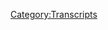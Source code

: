 {{DEFAULTSORT:
    #_TRANSCRIPT_0735:October 12, 2022
}}{{Transcript
    | title         = [[735: October 12, 2022]]
    | caption       = [https://knowledgefight.libsyn.com/735-october-12-2022 Listen to this episode on Libsyn]
    | episodeNumber = [[735: October 12, 2022|735]]
    | length        = 01:37:01
}}

{{MessageBox
    | header     = Warning: Bot Generated Content
    | text       = This transcript was automatically generated by transcription software and likely contains many mistakes and misattributions. Please check the audio for definitive quotes, attribution, and context.
    | image      = N3yvass4myg91.webp
    | imagewidth = 50px
    | id         = warning
}}

{{TranscriptBlock
    | name      = Opening Theme by DJ Danarchy
    | timestamp = 00:00:00.000
    | text      = Red Alert. Red alert. Red alert. Red alert. Red alert. Not not not not not not Knowledge Fight. Dan and Jordan. I am sweating. Knowledge fight dot com. It's time to pray. I have great respect for Knowledge Fight. Knowledge Fight. I'm sick of them posing as if they're the good guys saying we are the bad guys. Knowledge Fight. Dan and Jordan. Knowledge Fight. Need money. Andy in Kansas Andy in Andy Stop it Andy in Kan Andy in Kansas. Andy it's time to pray Andy in Kansas, you're on the air. Thanks for holding. Hello Alex I'm a first time caller I'm a huge fan. I love your work. Knowledge Fight. Knowledge Fight dot com. I love you.
}}

{{TranscriptBlock
    | name      = Dan
    | timestamp = 00:00:59.000
    | text      = Hey, everybody, welcome back to Knowledge Fight. I'm Dan.
}}

{{TranscriptBlock
    | name      = Jordan
    | timestamp = 00:01:01.000
    | text      = I'm Jordan.
}}

{{TranscriptBlock
    | name      = Dan
    | timestamp = 00:01:02.000
    | text      = We're a couple dudes like to sit around, worship at the altar of Celine, sing My Way and talk a little bit about Alex Jones.
}}

{{TranscriptBlock
    | name      = Jordan
    | timestamp = 00:01:08.000
    | text      = Indeed we are Dan.
}}

{{TranscriptBlock
    | name      = Dan
    | timestamp = 00:01:10.000
    | text      = Regrets, I've had a few
}}

{{TranscriptBlock
    | name      = Jordan
    | timestamp = 00:01:13.000
    | text      = What is your regret spot today?
}}

{{TranscriptBlock
    | name      = Dan
    | timestamp = 00:01:15.000
    | text      = Actually, my regret spot today is kind of interesting. So interesting. Alex Jones, as we all know, lost a big, big, big verdict on Wednesday. Sure. And as is sort of tradition, because we put out too much content. The instant reaction that folks had I got a lot of messages about oh, there's gonna be an emergency episode tonight. Well, that was on Wednesday. Yeah. and on Wednesdays, Survivor happens. Sure. I mean, my friend Angela Lampsbury generally get together and watch Survivor although, we've not been able to it's already like three episodes and
}}

{{TranscriptBlock
    | name      = Jordan
    | timestamp = 00:01:50.000
    | text      = it's been a struggle. No, I understand. We've talked
}}

{{TranscriptBlock
    | name      = Dan
    | timestamp = 00:01:52.000
    | text      = so we have this whole thing of like everyone wants an emergency episode and simultaneously everyone's like, Hey, Dan, take a day off. torn between two worlds.
}}

{{TranscriptBlock
    | name      = Jordan
    | timestamp = 00:02:01.000
    | text      = It is a difficult situation.
}}

{{TranscriptBlock
    | name      = Dan
    | timestamp = 00:02:02.000
    | text      = So I went and watched Survivor and that's my brightspot. This season of Survivor pretty fun, got some fun characters on it. But also I went over and I got this enamel pin from Angela Lampsbury, this is Kevin from Up, the bird
}}

{{TranscriptBlock
    | name      = Jordan
    | timestamp = 00:02:01.000
    | text      = Oh that makes sense. You love Kevin from Up, the bird
}}

{{TranscriptBlock
    | name      = Dan
    | timestamp = 00:02:02.000
    | text      = My favorite thing. My favorite bird. So playful. Makes up for how bad Up is as a move, I said it
}}

{{TranscriptBlock
    | name      = Jordan
    | timestamp = 00:02:31.000
    | text      = That's dangerous. I think everybody remembers the first five minutes and then forgets the rest of it.
}}

{{TranscriptBlock
    | name      = Dan
    | timestamp = 00:02:36.000
    | text      = I have some troubling feelings about that movie as a whole. And that first five minutes was a problem,
}}

{{TranscriptBlock
    | name      = Jordan
    | timestamp = 00:02:42.000
    | text      = dark, I didn't ask for it.
}}

{{TranscriptBlock
    | name      = Dan
    | timestamp = 00:02:43.000
    | text      = It's not the darkness of it. It's I have some unpopular opinions about whether or not their relationship was healthy. I did an entire podcast about this years and years ago back in stand up days I don't want to rehash it now but yeah, now's not the time. Kevin the bird. Saving grace. Still the best and I love this enamel pin and the fact that it has a stand on it because it's so big you can stand it up so that's good stuff. It's gonna be with me forever so thank you, Angela Lampsbury, I appreciate it. absolutely. Bright spot. What about you?
}}

{{TranscriptBlock
    | name      = Jordan
    | timestamp = 00:03:16.000
    | text      = My bright spot Dan is two albums got dropped, two on the same day. Very very good. Not sure if the same day but whatever. Freddie Gibbs album. sure. Freddie Gibbs killing it everybody has, for the past his last three albums, they're like, he's the best rapper he's pretty great. And then the Yeah Yeah Yeahs came back with a new album The Yeah Yeah Yeahs. I know, and you know what they sound like? A a different band. It sounds more like Karen O's more recent stuff but it's great it's really good. Yeah, I like it. I like them both
}}

{{TranscriptBlock
    | name      = Dan
    | timestamp = 00:03:47.000
    | text      = I gotta be honest with you. The Yeah Yeah Yeahs are right in that spot where like, I think I was in college when they were really popular. sure. And I hated the people who were into quote, college rock, and they got put in that box.
}}

{{TranscriptBlock
    | name      = Jordan
    | timestamp = 00:04:00.000
    | text      = That's fair.
}}

{{TranscriptBlock
    | name      = Dan
    | timestamp = 00:04:00.000
    | text      = But I do know Maps from Rock band. This is not, I should not be revealing...
}}

{{TranscriptBlock
    | name      = Jordan
    | timestamp = 00:04:05.000
    | text      = We're all very excited for that. We're all really happy you know Maps from Rock Band...
}}

{{TranscriptBlock
    | name      = Dan
    | timestamp = 00:04:05.000
    | text      = That's how I discovered
}}

{{TranscriptBlock
    | name      = Jordan
    | timestamp = 00:04:11.000
    | text      = --no, they have a really interesting backstory. It's kind of fascinating you know that that New York pop? No, no, it would be dance punk scene from the with The Rapture and LCD Sound System and Yeah Yeah Yeahs, all coming up at the same time release their ah, debut massive album on the same day as as a... The Blueprint, The Blueprint! Same day! And it was also 9/11. That was also the reason that I remember that specifically. It happened on 9/11...
}}

{{TranscriptBlock
    | name      = Dan
    | timestamp = 00:04:46.000
    | text      = you buried the lede a little bit there.
}}

{{TranscriptBlock
    | name      = Jordan
    | timestamp = 00:04:47.000
    | text      = --that was my personal 9/11 is 9/11. Yeah.
}}

{{TranscriptBlock
    | name      = Dan
    | timestamp = 00:04:51.000
    | text      = I was actually, I just as you were saying that I got really deep into my head about, like, how much stuff I discovered through Rock Band. sure. And honestly, like, my parents didn't like the Beatles because they were very druggie. And so there wasn't, there wasn't like that influence in my childhood. right. And I didn't explore a ton of like older music as I was coming up. right. Like a lot of the all of that energy got put into weird hip hop. sure. And so like that I have a encyclopedic back log.
}}

{{TranscriptBlock
    | name      = Jordan
    | timestamp = 00:05:21.000
    | text      = You are a St. Lunatic, my friend.
}}

{{TranscriptBlock
    | name      = Dan
    | timestamp = 00:05:23.000
    | text      = Ask my tattooist how St. Louis I am. exactly. But look, I don't, I don't have that, about classic rock stuff. sure. A lot of that is kind of like, a big blind spot.
}}

{{TranscriptBlock
    | name      = Jordan
    | timestamp = 00:05:33.000
    | text      = We're old if Classic Rock is Yeah Yeah Yeahs.
}}

{{TranscriptBlock
    | name      = Dan
    | timestamp = 00:05:36.000
    | text      = What I was getting to is the Beatles. yes. When Beatles Rock Band came out, I didn't know most of those songs. And then Yesterday is on there, I was like, I know this song. I just didn't know it was the Beatles. I was 22.
}}

{{TranscriptBlock
    | name      = Jordan
    | timestamp = 00:05:53.000
    | text      = I have unpopular opinions about the Beatles and how much I despise them. wow. But what you gonna do.
}}

{{TranscriptBlock
    | name      = Dan
    | timestamp = 00:05:59.000
    | text      = Well, let's not get into it now. Let's do it another. now's not the time. So Jordan, Alex lost the case.
}}

{{TranscriptBlock
    | name      = Jordan
    | timestamp = 00:06:04.000
    | text      = Yeah. I've heard.
}}

{{TranscriptBlock
    | name      = Dan
    | timestamp = 00:06:06.000
    | text      = The verdict came in on Wednesday. And like I said, people tried to get me to not watch Survivor with my friend.
}}

{{TranscriptBlock
    | name      = Jordan
    | timestamp = 00:06:10.000
    | text      = Bastards.
}}

{{TranscriptBlock
    | name      = Dan
    | timestamp = 00:06:11.000
    | text      = But I persisted in watching Survivor and here we are.
}}

{{TranscriptBlock
    | name      = Jordan
    | timestamp = 00:06:16.000
    | text      = Excellent.
}}

{{TranscriptBlock
    | name      = Dan
    | timestamp = 00:06:16.000
    | text      = We didn't want to do this on mic because we run the risk of getting a bunch of champagne on my table. But we have a bottle of champagne
}}

{{TranscriptBlock
    | name      = Jordan
    | timestamp = 00:06:27.000
    | text      = Indeed.
}}

{{TranscriptBlock
    | name      = Dan
    | timestamp = 00:06:27.000
    | text      = that we are raising. This is a, Argyle is the name of the,
}}

{{TranscriptBlock
    | name      = Jordan
    | timestamp = 00:06:31.000
    | text      = It's a brut.
}}

{{TranscriptBlock
    | name      = Dan
    | timestamp = 00:06:31.000
    | text      = yeah, and it's also Argyle, a fitting name, street here in Chicago in Uptown.
}}

{{TranscriptBlock
    | name      = Jordan
    | timestamp = 00:06:35.000
    | text      = True. Where you used to live. A lot of our, a lot of our episodes recorded on Argyle.
}}

{{TranscriptBlock
    | name      = Dan
    | timestamp = 00:06:42.000
    | text      = Not true. Ainsley, the street next to Argyle. One street over. Yeah, that was my old hood, where the podcast started. So it's very fitting. And so yeah, we're having a little champagne while we discuss this, sort of going back to our roots.
}}

{{TranscriptBlock
    | name      = Jordan
    | timestamp = 00:06:57.000
    | text      = Absolutely. I wish I could get Bogle jub (?) champagne, but unfortunately
}}

{{TranscriptBlock
    | name      = Dan
    | timestamp = 00:07:01.000
    | text      = It was just Bogle.
}}

{{TranscriptBlock
    | name      = Jordan
    | timestamp = 00:07:02.000
    | text      = I understand it was Bogle. But if
}}

{{TranscriptBlock
    | name      = Dan
    | timestamp = 00:07:04.000
    | text      = It was just wine. I feel like that wasn't the first wine we drank.
}}

{{TranscriptBlock
    | name      = Jordan
    | timestamp = 00:07:11.000
    | text      = No. The first wine we drank was very cheap.
}}

{{TranscriptBlock
    | name      = Dan
    | timestamp = 00:07:14.000
    | text      = So was Bogle. Yeah. Anyway, Jordan, today we're gonna be talking about the events of the 12th. yeah That is the day of the announcement of the verdict, this is Wednesday. And so there's a couple things that we're going to be covering. Certainly, this will be incomplete. We'll have an episode that comes out this weekend, that will be a little bit of a special thing for folks...
}}

{{TranscriptBlock
    | name      = Jordan
    | timestamp = 00:07:35.000
    | text      = Of course.
}}

{{TranscriptBlock
    | name      = Dan
    | timestamp = 00:07:36.000
    | text      = --but then on Monday, I hope to get into a little bit more even of the aftermath. But I decided that what we will do is we will talk about Alex's response to the verdict. A little bit of the War Room. yeah. And then Alex did a special show that evening. right. And so we'll talk about that.
}}

{{TranscriptBlock
    | name      = Jordan
    | timestamp = 00:07:50.000
    | text      = I hear what you're saying is thoroughness is the enemy of immediacy. That's what I'm hearing.
}}

{{TranscriptBlock
    | name      = Dan
    | timestamp = 00:07:55.000
    | text      = Yeah, generally, and sometimes things need to marinate a little bit.
}}

{{TranscriptBlock
    | name      = Jordan
    | timestamp = 00:07:59.000
    | text      = That's how it works.
}}

{{TranscriptBlock
    | name      = Dan
    | timestamp = 00:08:00.000
    | text      = So we're gonna get into this talking about October 12th and the bullshit that happens. But before we do, let's take a little moment to say hello to some new wonks.
}}

{{TranscriptBlock
    | name      = Jordan
    | timestamp = 00:08:07.000
    | text      = Oh, that's a great idea.
}}

{{TranscriptBlock
    | name      = Dan
    | timestamp = 00:08:08.000
    | text      = So first, D of team Stats. Thank you so much. You are now policy wonk.
}}

{{TranscriptBlock
    | name      = Alex Jones
    | timestamp = 00:08:12.000
    | text      = I'm a policy wonk.
}}

{{TranscriptBlock
    | name      = Jordan
    | timestamp = 00:08:13.000
    | text      = Thank you very much.
}}

{{TranscriptBlock
    | name      = Dan
    | timestamp = 00:08:14.000
    | text      = Thank you so much to Hi to Briana from Rob, thank you so much. You are now a policy wonk.
}}

{{TranscriptBlock
    | name      = Alex Jones
    | timestamp = 00:08:20.000
    | text      = I'm a policy wonk.
}}

{{TranscriptBlock
    | name      = Jordan
    | timestamp = 00:08:21.000
    | text      = Thank you very much.
}}

{{TranscriptBlock
    | name      = Dan
    | timestamp = 00:08:22.000
    | text      = Next, Kudos to judge for her restraint and not throwing a gavel at Alex, thank you so much. You're now a policy wonk.
}}

{{TranscriptBlock
    | name      = Alex Jones
    | timestamp = 00:08:29.000
    | text      = I'm a policy wonk.
}}

{{TranscriptBlock
    | name      = Jordan
    | timestamp = 00:08:30.000
    | text      = Thank you very much.
}}

{{TranscriptBlock
    | name      = Dan
    | timestamp = 00:08:31.000
    | text      = And I should be clear that was about the Texas case. That's how far back
}}

{{TranscriptBlock
    | name      = Jordan
    | timestamp = 00:08:34.000
    | text      = I imagined. Let's, let's not worry about it.
}}

{{TranscriptBlock
    | name      = Dan
    | timestamp = 00:08:37.000
    | text      = Next. Robert. I love you. That's from Andra, thank you so much. You are now a policy wonk.
}}

{{TranscriptBlock
    | name      = Alex Jones
    | timestamp = 00:08:41.000
    | text      = I'm a policy wonk.
}}

{{TranscriptBlock
    | name      = Jordan
    | timestamp = 00:08:42.000
    | text      = Thank you very much. And I hope you know Robert and this isn't a weird thing that's happening.
}}

{{TranscriptBlock
    | name      = Dan
    | timestamp = 00:08:47.000
    | text      = That's not a parasocial thing
}}

{{TranscriptBlock
    | name      = Jordan
    | timestamp = 00:08:48.000
    | text      = That'd be creepy. Yeah.
}}

{{TranscriptBlock
    | name      = Dan
    | timestamp = 00:08:50.000
    | text      = And the Goblin King of England. Thank you so much, you are now a policy wonk.
}}

{{TranscriptBlock
    | name      = Alex Jones
    | timestamp = 00:08:53.000
    | text      = I'm a policy wonk.
}}

{{TranscriptBlock
    | name      = Jordan
    | timestamp = 00:08:54.000
    | text      = Thank you very much.
}}

{{TranscriptBlock
    | name      = Dan
    | timestamp = 00:08:55.000
    | text      = That is Paul Joseph Watson according to some. oh, okay. We got a technocrat in the mix, Jordan. okay. So, Sister Petra (pet-ruh). Oh, no.
}}

{{TranscriptBlock
    | name      = Jordan
    | timestamp = 00:09:07.000
    | text      = Oh Dan. You started reading too fast. All right, let's edit that part out
}}

{{TranscriptBlock
    | name      = Dan
    | timestamp = 00:09:14.000
    | text      = Sister Petra (pay-truh) for being my fellow wonk and shouting and learning with me. Is from Elke, thank you so much. You're now a technocrat.
}}

{{TranscriptBlock
    | name      = Alex Jones
    | timestamp = 00:09:23.000
    | text      = I'm a policy wonk. I have risen above my enemies. I might quit tomorrow actually. Just gonna take a little breaky now. A little breaky for me. And then we're going to come back and I'm going to start the show over, but I'm the devil. Fuck you. Fuck you. I got plenty of words for you. But at the end of the day, Fuck you and your new world order and fuck the horse you rode in on and all your shit. Maybe today's broadcast. Maybe I'll just be gone a month, maybe five years. Maybe I'll walk out of here tomorrow, and you never see me again. That's really what I want to do. I never want to come back here again. I apologize to the crew and the listeners yesterday that I was legitimately having breakdowns on air. I'll be better tomorrow.
}}

{{TranscriptBlock
    | name      = Dan
    | timestamp = 00:10:18.000
    | text      = He may never have to come back here tomorrow...
}}

{{TranscriptBlock
    | name      = Jordan
    | timestamp = 00:10:21.000
    | text      = That's a good point.
}}

{{TranscriptBlock
    | name      = Dan
    | timestamp = 00:10:21.000
    | text      = --at some point. He's not better today. no. So before we get into this, Jordan, I have an out of context drop for you to enjoy.
}}

{{TranscriptBlock
    | name      = Alex Jones
    | timestamp = 00:10:29.000
    | text      = I could fart and have a million viewers and I'm not I'm not bragging, it's just true. Because you're awesome, folks, you tune in. We don't fart here. We're giving you real information.
}}

{{TranscriptBlock
    | name      = Dan
    | timestamp = 00:10:36.000
    | text      = We don't fart here.
}}

{{TranscriptBlock
    | name      = Jordan
    | timestamp = 00:10:37.000
    | text      = We don't fart here. We don't fart here. If you want that shit, you go to Only Fans. You go to Only Fans for farts.
}}

{{TranscriptBlock
    | name      = Dan
    | timestamp = 00:10:45.000
    | text      = Alex on not Only Fans. No, don't don't.
}}

{{TranscriptBlock
    | name      = Jordan
    | timestamp = 00:10:49.000
    | text      = Well, I mean, Infowars is gonna go away. Why not Infofans?
}}

{{TranscriptBlock
    | name      = Dan
    | timestamp = 00:10:52.000
    | text      = There's an there's an interesting aspect of this that, like, I think Alex could fart and have just the audience that he does, because the things that he does aren't any more informative than farts.
}}

{{TranscriptBlock
    | name      = Jordan
    | timestamp = 00:11:03.000
    | text      = That's true. That's true.
}}

{{TranscriptBlock
    | name      = Dan
    | timestamp = 00:11:05.000
    | text      = These people are just stuck.
}}

{{TranscriptBlock
    | name      = Jordan
    | timestamp = 00:11:06.000
    | text      = It reminds me of a French man, I believe was called Le Petomane. And he would fart. But he was really really good at it. He could make a bunch of different impressions of animals through his farting. He was famous for having an enema every morning. He farted for kings, my friend. That is how great he was. He was an entertainer who farted his ass off.
}}

{{TranscriptBlock
    | name      = Dan
    | timestamp = 00:11:33.000
    | text      = All right. Well, Alex is farting for his life.
}}

{{TranscriptBlock
    | name      = Jordan
    | timestamp = 00:11:36.000
    | text      = That's a good point.
}}

{{TranscriptBlock
    | name      = Dan
    | timestamp = 00:11:36.000
    | text      = So we all know why we're here today. So I decided to just blow past the first few hours of bullshit and rambling about nukes on Alex's show to get down to when the verdict is read. obviously. This happened literally right after Alex had signed off in the fourth hour of his show. that is. This is him going to break for commercials at 16 after the top of the hour. He just leaves.
}}

{{TranscriptBlock
    | name      = Alex Jones
    | timestamp = 00:12:00.000
    | text      = Get your X3, get your Vitamin Mineral Fusion. Get it all at Infowars store dot com. All right, Jay Dyer takes over the next 45 minutes then I would Shroyer like I said, we're back at 6pm Central. Please magnify the broadcast. You are the power. You're the reason we're successful. Share the links tonight. Tell folks, tune into this emergency broadcast.
}}

{{TranscriptBlock
    | name      = Dan
    | timestamp = 00:12:24.000
    | text      = Naturally, Alex did not leave and Jay Dyer got the bump. Because after the commercial break, Alex comes back. And here's where we are.
}}

{{TranscriptBlock
    | name      = Alex Jones
    | timestamp = 00:12:33.000
    | text      = All right. Jay Dyer was set to host. They just handed me a note during the break,
}}

{{TranscriptBlock
    | name      = Jordan
    | timestamp = 00:12:39.000
    | text      = what'd it say?
}}

{{TranscriptBlock
    | name      = Alex Jones
    | timestamp = 00:12:41.000
    | text      = And it is, verdict will be read in about two minutes. So that's from my lawyer, Norm Pattis. It's being announced. They had a total show trial. They are now having the Secretary of State in Texas, said they want to sue me for questioning the election, saying I unleashed hell on them. Didn't even question the Texas election, the Republicans won. But just total made up crap.
}}

{{TranscriptBlock
    | name      = Dan
    | timestamp = 00:13:07.000
    | text      = Oof. That's an unfortunate reveal of Alex's true feelings. He didn't question the Texas election because Republicans won. duh. Sure sounds like someone who's driven by concerns that are sincere about election integrity.
}}

{{TranscriptBlock
    | name      = Jordan
    | timestamp = 00:13:18.000
    | text      = Hey, now that might be him revealing too much in an offhand comment that he didn't think anybody would pay attention to.
}}

{{TranscriptBlock
    | name      = Dan
    | timestamp = 00:13:24.000
    | text      = He is above the left right paradigm.
}}

{{TranscriptBlock
    | name      = Jordan
    | timestamp = 00:13:26.000
    | text      = Totally because Republicans won. And that's when you're above the left right paragraph.
}}

{{TranscriptBlock
    | name      = Dan
    | timestamp = 00:13:30.000
    | text      = So about this, the Texas Secretary of State came out and made some comments about how severe the harassment that election workers had been getting. right. right. And Alex Jones is, you know, definitely a part of that.
}}

{{TranscriptBlock
    | name      = Jordan
    | timestamp = 00:13:43.000
    | text      = Yeah, he's mentioned.
}}

{{TranscriptBlock
    | name      = Dan
    | timestamp = 00:13:44.000
    | text      = He's not gonna get sued for this. That's that's not, I don't think that was even in, I read an article in The Hill about it. That wasn't even like a part of like, he should face consequences for this. Realize that there is this consequence for
}}

{{TranscriptBlock
    | name      = Jordan
    | timestamp = 00:13:57.000
    | text      = Right, right. We're already we're already there. yeah We've got the consequences down.
}}

{{TranscriptBlock
    | name      = Dan
    | timestamp = 00:14:02.000
    | text      = Yeah. So Alex goes to the verdict. And I will say to his credit, he is not under any pretense that this is going to go well.
}}

{{TranscriptBlock
    | name      = Jordan
    | timestamp = 00:14:10.000
    | text      = Okay.
}}

{{TranscriptBlock
    | name      = Dan
    | timestamp = 00:14:11.000
    | text      = --but just total made up crap. Where a public official, including an FBI agent, never said his name. I don't know who was named, didn't even know who he was til he sued me, suing me for $550 million. As part of this, they want 8.2 5 billion just for the first count, there's four counts. That's what the lawyers asked for last week. For questioning Sandy Hook. Never said the name of the FBI agent. So now bureaucrats can sue you under this precedent for asking questions. So they're about to announce the verdict. The jury took like four days of deliberation time, not counting the weekend to come back, here is the judge. Let's go to the audio of the biggest show trial in US history with the jury, we'll see what happens, we'll see if they saw through it. I don't think they will. They're already told I'm guilty, here it is.
}}

{{TranscriptBlock
    | name      = Dan
    | timestamp = 00:14:11.000
    | text      = Yeah, it's like, see if they saw through it. See if we we pilled them. I don't think we did.
}}

{{TranscriptBlock
    | name      = Jordan
    | timestamp = 00:14:59.000
    | text      = Hey, let's throw this one out there.
}}

{{TranscriptBlock
    | name      = Dan
    | timestamp = 00:15:00.000
    | text      = I think Norm shanked it, I don't think it went well.
}}

{{TranscriptBlock
    | name      = Jordan
    | timestamp = 00:15:03.000
    | text      = It might as well have been him, him being like, I'm gonna get down on my knees for a little while. I'm gonna pray into this microphone. but. And the news is going to be bad.
}}

{{TranscriptBlock
    | name      = Dan
    | timestamp = 00:15:12.000
    | text      = But at the same time, I'm under no pretense that this is, I, there's no good news coming, folks.
}}

{{TranscriptBlock
    | name      = Jordan
    | timestamp = 00:15:20.000
    | text      = Let me ask you folks, you know how much I believe in God? Well, I don't believe in him enough to think he's gonna help me out here.
}}

{{TranscriptBlock
    | name      = Dan
    | timestamp = 00:15:26.000
    | text      = I am not gonna get a miracle. no. So he has a prediction about this. He actually he has some some numbers in mind.
}}

{{TranscriptBlock
    | name      = Jordan
    | timestamp = 00:15:33.000
    | text      = All right
}}

{{TranscriptBlock
    | name      = Alex Jones
    | timestamp = 00:15:34.000
    | text      = --the judge looks pleased. Probably $200 million. We don't have any money. So it's all big joke. This is their trial. This is demo. There's Blumenthal's son, the anti gun Democrat running all this.
}}

{{TranscriptBlock
    | name      = Dan
    | timestamp = 00:15:50.000
    | text      = Yeah. So this is this is a good way to experience it. One of the lawyers is the son of Senator Blumenthal. And so of course, this is all because of that.
}}

{{TranscriptBlock
    | name      = Jordan
    | timestamp = 00:16:01.000
    | text      = Yeah, no no, now that that makes perfect sense, it's a convincing thing that Alex is saying, right now.
}}

{{TranscriptBlock
    | name      = Dan
    | timestamp = 00:16:08.000
    | text      = I find myself persuaded.
}}

{{TranscriptBlock
    | name      = Jordan
    | timestamp = 00:16:09.000
    | text      = I mean, it's obvious.
}}

{{TranscriptBlock
    | name      = Dan
    | timestamp = 00:16:11.000
    | text      = So this is a 200 million is what he's saying, he thinks. sure. He does say that he had an all hands meeting, like a couple days before, and he predicted a billion. So I don't know if there was something about the judge's body language that talked him down from that billion prediction to 200 million. right. But as the 900 million plus verdict comes along, he's like, I always knew it was gonna be a billion.
}}

{{TranscriptBlock
    | name      = Jordan
    | timestamp = 00:16:36.000
    | text      = Yeah, well, it's nice to be an asshole for once and then all of a sudden be like, Ah, see, I was right.
}}

{{TranscriptBlock
    | name      = Dan
    | timestamp = 00:16:42.000
    | text      = It's also nice to just play fast and loose with prediction.
}}

{{TranscriptBlock
    | name      = Jordan
    | timestamp = 00:16:46.000
    | text      = If, if the only hashtag for Alex Jones Was Right, was him predicting he would lose a billion dollars? I would I would agree. I'd be like, hashtag Alex Jones Was Right.
}}

{{TranscriptBlock
    | name      = Dan
    | timestamp = 00:16:59.000
    | text      = To be fair, I'm not sure there's any public version of him predicting that outside...
}}

{{TranscriptBlock
    | name      = Jordan
    | timestamp = 00:17:04.000
    | text      = That's fair. That's fair.
}}

{{TranscriptBlock
    | name      = Dan
    | timestamp = 00:17:06.000
    | text      = So Alex had some feelings about what's going on in this courtroom, and they're pretty troubling.
}}

{{TranscriptBlock
    | name      = Court Clerk (735)
    | timestamp = 00:17:11.000
    | text      = Would you please pass the verdicts to me?
}}

{{TranscriptBlock
    | name      = Judge Bellis
    | timestamp = 00:17:13.000
    | text      = And you can be seated.
}}

{{TranscriptBlock
    | name      = Alex Jones
    | timestamp = 00:17:22.000
    | text      = This is them absolving themselves, all the war crimes, everything...
}}

{{TranscriptBlock
    | name      = Jordan
    | timestamp = 00:17:26.000
    | text      = Sorry, what?
}}

{{TranscriptBlock
    | name      = Alex Jones
    | timestamp = 00:17:27.000
    | text      = Media's good, I'm bad.
}}

{{TranscriptBlock
    | name      = Dan
    | timestamp = 00:17:28.000
    | text      = So this is a weird comment, because in a way, what he's suggesting is that he's some kind of an unwilling Christ figure for the media. By sacrificing him, they're purging their own sin and casting it onto Alex. But Alex hates the media, and he doesn't want their sin. So this is just bizarre.
}}

{{TranscriptBlock
    | name      = Jordan
    | timestamp = 00:17:44.000
    | text      = Yeah. Yeah. I mean, this. So wait, so Alex has hated the mainstream media for forever for doing things that he insists that he never does, right. However, the mainstream media has apparently chosen him as the avatar for all the bad things they do that he does. right. Right. So he's admitting that he does those
}}

{{TranscriptBlock
    | name      = Dan
    | timestamp = 00:18:08.000
    | text      = I will. I don't know. No, not I don't think so. He is without sin. That's why he must be the vessel for their sin.
}}

{{TranscriptBlock
    | name      = Jordan
    | timestamp = 00:18:18.000
    | text      = They don't tell that about the real Christ story. He's kind of an asshole.
}}

{{TranscriptBlock
    | name      = Dan
    | timestamp = 00:18:21.000
    | text      = Well he killed a kid.
}}

{{TranscriptBlock
    | name      = Jordan
    | timestamp = 00:18:22.000
    | text      = I mean, one day well, I mean, he fought dragons. He killed a kid. He brought the kid back to life though.
}}

{{TranscriptBlock
    | name      = Dan
    | timestamp = 00:18:28.000
    | text      = Whatever the case, Alex does sincerely look at this as like, I am Christ-like.
}}

{{TranscriptBlock
    | name      = Alex Jones
    | timestamp = 00:18:34.000
    | text      = --on the verge of nuclear war. This is happening. I questioned the mass shooting. I questioned Jussie Smollett WMDs in Iraq. I'm a thought criminal. Judge found me guilty, told the jury how guilty I was. She's pausing to give the media time, they all dial in to their full effect. Try to give credibility to the corporate system again, which they'll never bring back. It's a dinosaur trying to be resurrected. Come on, crucify me. Let's get it going.
}}

{{TranscriptBlock
    | name      = Dan
    | timestamp = 00:19:11.000
    | text      = I really feel like he's getting impatient with the process and just being like, well, I'm doing a show. And. yeah. I'm tuning in for the verdict. So I can do like some sort of a pageant about it. sure. And there's lulls here and I have to fill that time...
}}

{{TranscriptBlock
    | name      = Jordan
    | timestamp = 00:19:27.000
    | text      = Right, right, right.
}}

{{TranscriptBlock
    | name      = Dan
    | timestamp = 00:19:29.000
    | text      = --I'm doing a show, right. And that's kind of a tension.
}}

{{TranscriptBlock
    | name      = Jordan
    | timestamp = 00:19:31.000
    | text      = No, no, no, no. So what you should do in the trial where the point is, you made a bunch of money off of hurting these people, is try and make a lot of money off of hurting them when they, Oh, no, that's bad.
}}

{{TranscriptBlock
    | name      = Dan
    | timestamp = 00:19:48.000
    | text      = Well,that's pretty much what's gonna be happening. I mean, here's a plug in the middle of waiting for the numbers.
}}

{{TranscriptBlock
    | name      = Alex Jones
    | timestamp = 00:19:53.000
    | text      = --people are pathetic, their rule over this country's over. So proud of our work. I'm so proud of your support. Get two years appeals now. They won't shut us down. You support us. Infowar store dot com. Save infowars dot com. Donate now, fight these monsters.
}}

{{TranscriptBlock
    | name      = Dan
    | timestamp = 00:20:10.000
    | text      = No. I mean, you know, there's downtime, the court, they're shuffling papers, around, the bailiffs coming up to get the papers and what have you, why not throw in a little, save Infowars dot com, baby.
}}

{{TranscriptBlock
    | name      = Jordan
    | timestamp = 00:20:22.000
    | text      = And if he was in the courtroom while the bailiff was shuffling papers around, he'd be like, I gotta go outside so I can say that people need to donate money before the verdict is read.
}}

{{TranscriptBlock
    | name      = Dan
    | timestamp = 00:20:33.000
    | text      = Also buy food. Yeah, absolutely. absolutely. There's a there's a weird thing where he's saying like, the judge is pausing in order to get the media to tune in for maximum impact. right. He knows that more people are tuning in to him to see his reaction to the verdict. totally. Doing these like plugs in the lull. But yeah, it's playing the same game he's accusing the court of doing.
}}

{{TranscriptBlock
    | name      = Jordan
    | timestamp = 00:20:57.000
    | text      = I will give the judge perhaps some of the most credit that a reactionary person as myself can give, which is that she read pages upon pages, like 15 pages, I don't know how many pages, read them so quietly, didn't laugh didn't say a word did show it emotion. She was reading out a billion dollars and was like, a billion dollars you know, interesting.
}}

{{TranscriptBlock
    | name      = Dan
    | timestamp = 00:21:24.000
    | text      = You know what the you have to do to pass the secondary bar that gets you to be a judge? just faceless. Yeah, what you have to do is you have to wear one of those clear helmets with a scorpion in it.
}}

{{TranscriptBlock
    | name      = Jordan
    | timestamp = 00:21:36.000
    | text      = Oh, that's a good idea. No reaction whatsoever. exactly. That's smart. Yeah, smart. Yeah.
}}

{{TranscriptBlock
    | name      = Dan
    | timestamp = 00:21:41.000
    | text      = Have to be able to keep a real stiff upper lip.
}}

{{TranscriptBlock
    | name      = Jordan
    | timestamp = 00:21:44.000
    | text      = I swear I don't know if I could read that first page. She read the first page as an adult, a human adult. And it said $120 million and she did not immediately go, pahah!
}}

{{TranscriptBlock
    | name      = Dan
    | timestamp = 00:21:58.000
    | text      = You have, and a job position and an office and all that but you are human. yeah. And it's it seems tough. Maybe you don't laugh. a miracle. But to go, hooh!
}}

{{TranscriptBlock
    | name      = Jordan
    | timestamp = 00:22:08.000
    | text      = Yeah. Something like Whoa Nelly. or make some facial like. Nothing, nothing. She was dead. It was it was amazing.
}}

{{TranscriptBlock
    | name      = Dan
    | timestamp = 00:22:17.000
    | text      = A pro. yeah. So anyway, Alex, is he saying is this two years of appeals and that may be fairly close to accurate in terms of how, the projection of how the process could work. But he also is losing faith that they're going to read the verdict. oh, yeah. He's getting so annoyed.
}}

{{TranscriptBlock
    | name      = Alex Jones
    | timestamp = 00:22:36.000
    | text      = Save infowars dot com. Infowars store dot com. That's how you resist, getting great products at the same time. We will gonna appeal this, we're in such tyranny, they'll probably say no on the appeal but two years left, whatever, we're on the edge of nuclear war doesn't even matter. It shows how tone deaf these people are. But I wanted to air a report I said I would get to it, I didn't. Weather weaponization of hurricane Ian. of course. 5g control your body, they want to poison injection control your body, they want to control the weather. And they admit they're doing it all but they say it's a conspiracy theory when we talk about it.
}}

{{TranscriptBlock
    | name      = Judge Bellis
    | timestamp = 00:23:07.000
    | text      = --foreperson. Alright, so we can...
}}

{{TranscriptBlock
    | name      = Alex Jones
    | timestamp = 00:22:08.000
    | text      = Oh wait they're coming back.
}}

{{TranscriptBlock
    | name      = Dan
    | timestamp = 00:23:11.000
    | text      = Oh, no. Gotta push back that weather weapon.
}}

{{TranscriptBlock
    | name      = Jordan
    | timestamp = 00:23:15.000
    | text      = I mean, if here's the problem, if weather weapons are real, right? Honestly, losing a billion dollars doesn't seem that important to me. I'd be like, they have weather weapons. All is, all bets are off.
}}

{{TranscriptBlock
    | name      = Dan
    | timestamp = 00:23:30.000
    | text      = If Alex's shit was real at all, there's so many more important things to do than...
}}

{{TranscriptBlock
    | name      = Jordan
    | timestamp = 00:23:36.000
    | text      = A million. Who cares.
}}

{{TranscriptBlock
    | name      = Dan
    | timestamp = 00:23:37.000
    | text      = --navel gaze through your, your trial? Yeah. absolutely. But you know, it is what it is.
}}

{{TranscriptBlock
    | name      = Jordan
    | timestamp = 00:23:44.000
    | text      = Why are you mad about millions of dollars when 90% of the population is going to be dead soon?
}}

{{TranscriptBlock
    | name      = Dan
    | timestamp = 00:23:50.000
    | text      = Well yeah, nuclear war, millions of people being killed by the COVID vaccine, weather weapons. the whole thing. Boy, it's severe. But also look at this court.
}}

{{TranscriptBlock
    | name      = Jordan
    | timestamp = 00:23:59.000
    | text      = He's not having a good time.
}}

{{TranscriptBlock
    | name      = Dan
    | timestamp = 00:24:00.000
    | text      = So, but he is, he's having a great time he's very positive.
}}

{{TranscriptBlock
    | name      = Jordan
    | timestamp = 00:24:03.000
    | text      = That's not good.
}}

{{TranscriptBlock
    | name      = Judge Bellis
    | timestamp = 00:24:05.000
    | text      = Just bear with me, alright.
}}

{{TranscriptBlock
    | name      = Alex Jones
    | timestamp = 00:24:11.000
    | text      = Corrupt guilty system wanted to scapegoat me as the bad guy when they are the bad guys, no one believes them. Everybody hates them that has half a brain, their system's over, they know it, they're in full panic mode. This is exactly what I expected.
}}

{{TranscriptBlock
    | name      = Dan
    | timestamp = 00:24:24.000
    | text      = It's very busy, there's a pump up to it, there's positive like, Yeah, yeah all right. They're the bad guy.
}}

{{TranscriptBlock
    | name      = Jordan
    | timestamp = 00:24:29.000
    | text      = I knew I was walking into the lions den, I'm not surprised there are lions there. yeah. I got it.
}}

{{TranscriptBlock
    | name      = Dan
    | timestamp = 00:24:34.000
    | text      = And you know we talked about this a bit, this dynamic of Alex interpreting consequences and negative feedback as virtue, as symbols of virtue. right. And so for this, it's like, it's basically a revealing of how virtuous. yeah hey, yeah, well. Understood in Infowars world, this is like, how over the target am I? A billion dollars over the target.
}}

{{TranscriptBlock
    | name      = Jordan
    | timestamp = 00:24:57.000
    | text      = I have 965 million good person units that I was awarded in this trial, now I know that says they get money but I got good person units.
}}

{{TranscriptBlock
    | name      = Dan
    | timestamp = 00:25:10.000
    | text      = Now that's not real. And Alex doesn't actually believe that deep down. no. But that is the public presentation of it, so when we get to the first count read for the first plaintiff, which is Robbie Parker. right. He ends up with $120 million judgment day. And here's Alex.
}}

{{TranscriptBlock
    | name      = Court Clerk (735)
    | timestamp = 00:25:29.000
    | text      = --to plaintiffs Robbie Parker, A, defamation slash slander damages past and future, $60 million. B, emotional distress damages past and future $60 million. Total fair just and reasonable damages to plaintiff, Robert Parker, and against Alex Jones and Free Speech Systems, add line A and line B, total $120 million.
}}

{{TranscriptBlock
    | name      = Alex Jones
    | timestamp = 00:25:57.000
    | text      = YEAH! WHOOO!
}}

{{TranscriptBlock
    | name      = Jordan
    | timestamp = 00:26:01.000
    | text      = Here's what I'll say. yeah. If they sued me, and got a judgment of $120 million, you know, I'm gonna laugh and shout because fucking go for it, man. You can have all of my money and $100 million. We got. Fine. You know, what you're suing me for is what I've got. Alex actually has $120 million. So that first judgment must have been like, oh fuck!
}}

{{TranscriptBlock
    | name      = Dan
    | timestamp = 00:26:32.000
    | text      = Well, I mean, like, if I'm sued for even if I have $120 million, per se. sure. If I'm sued for it, and the judgment is being read. And I also have other cases that are still pending. I'm probably not going to laugh at that judgment. right. That looks a little bad in terms of like, you know, we want to play this for other courts? true. We hit him with a billion dollar judgment.
}}

{{TranscriptBlock
    | name      = Jordan
    | timestamp = 00:26:54.000
    | text      = And he went, ah yay! You're right.
}}

{{TranscriptBlock
    | name      = Dan
    | timestamp = 00:26:58.000
    | text      = It probably leads one to believe that these these penalties cannot be high enough. right. In terms of getting him to change any of his behavior.
}}

{{TranscriptBlock
    | name      = Jordan
    | timestamp = 00:27:07.000
    | text      = Right. Right. So he's, he's kind of experiencing a moment. Like, like, how I loved the nuclear bomb, like it was, it was that kind of like, he's, he's Slim Pickins on the nuclear bomb, just riding, whee! But Slim Pickins dies immediately after that. He doesn't have to then go to court.
}}

{{TranscriptBlock
    | name      = Dan
    | timestamp = 00:27:28.000
    | text      = Well, that's why it's art. yeah. I mean, it's like a child who gets sent to timeout and you have to go sit in the bathroom and then they break things in the bathroom. yeah. It's like well, alright, time out's not gonna work, we have to escalate this somehow.
}}

{{TranscriptBlock
    | name      = Jordan
    | timestamp = 00:27:40.000
    | text      = The sun is available and we have rockets.
}}

{{TranscriptBlock
    | name      = Dan
    | timestamp = 00:27:43.000
    | text      = So yeah, I mean, basically, all he can do is cheer.
}}

{{TranscriptBlock
    | name      = Court Clerk (735)
    | timestamp = 00:27:46.000
    | text      = Francine Wheeler, A, defamation slash slander damages past and future, $24 million. B, emotional distress damages past and future $30 million dollars. Total fair just and reasonable damages to plaintiff Francie Wheeler and against Alex Jones and Free Speech Systems, add line A  and line B, total $54 million.
}}

{{TranscriptBlock
    | name      = Alex Jones
    | timestamp = 00:28:09.000
    | text      = Yeah! Woo!
}}

{{TranscriptBlock
    | name      = Dan
    | timestamp = 00:28:13.000
    | text      = There's nothing really more insightful than that. Whoo and numbers. I mean, it's it's I think he's just trying to put a brave face forward. And again, play into that, like, this means I'm so right. right. They're that afraid of me. right. I don't know, I find it a little bit boring honestly, as a response.
}}

{{TranscriptBlock
    | name      = Jordan
    | timestamp = 00:28:32.000
    | text      = I mean, I can't, I can't imagine my response. Because that's an absurd, like, I mean.
}}

{{TranscriptBlock
    | name      = Dan
    | timestamp = 00:28:39.000
    | text      = There's so many steps you would have to go through to get to the point where you would be experiencing this response that might change you along the way. definitely. And prepare you to be a shithead in that moment.
}}

{{TranscriptBlock
    | name      = Jordan
    | timestamp = 00:28:49.000
    | text      = For sure. I think, just, I wouldn't be surprised really, if hearing those words didn't come off as unreal to him. Like it was a fully surreal moment for me. Like the moment, the first moment they said $60 million. I lost my shit. right. You know, like, I was like, I can't believe that this. pretty surprising. It was and I imagined for Alex it has to have been like, well, this is clearly pretend. And I'm dreaming, you know, because he's very little attached to reality in the first place.
}}

{{TranscriptBlock
    | name      = Dan
    | timestamp = 00:29:20.000
    | text      = Sure. Yeah, sure. I don't know. Is there any movie about this? That Alex gonna pretend was predictive programming for him?
}}

{{TranscriptBlock
    | name      = Jordan
    | timestamp = 00:29:28.000
    | text      = I'll tell you this. Not fucking yet. There will be.
}}

{{TranscriptBlock
    | name      = Dan
    | timestamp = 00:29:31.000
    | text      = Fingers crossed one day you get to make that movie, Jordan, and the casting will be weird.
}}

{{TranscriptBlock
    | name      = Jordan
    | timestamp = 00:29:35.000
    | text      = It is going to be weird.
}}

{{TranscriptBlock
    | name      = Dan
    | timestamp = 00:29:37.000
    | text      = So yeah, I mean, there's just a bunch of celebration and like, it just feels like a game to him honestly.
}}

{{TranscriptBlock
    | name      = Court Clerk (735)
    | timestamp = 00:29:46.000
    | text      = To plantiff Ian Hockley...
}}

{{TranscriptBlock
    | name      = Alex Jones
    | timestamp = 00:29:48.000
    | text      = and they're not. They're going to keep suing everybody.
}}

{{TranscriptBlock
    | name      = Court Clerk (735)
    | timestamp = 00:29:50.000
    | text      = --slander damages past and future $38 million.
}}

{{TranscriptBlock
    | name      = Alex Jones
    | timestamp = 00:29:53.000
    | text      = Good.
}}

{{TranscriptBlock
    | name      = Court Clerk (735)
    | timestamp = 00:29:54.000
    | text      = B, emotional distress damages past and future $43,600,000...
}}

{{TranscriptBlock
    | name      = Alex Jones
    | timestamp = 00:30:00.000
    | text      = Good. If we don't hit a billion, I'm not happy. I want to be the billion dollar man.
}}

{{TranscriptBlock
    | name      = Court Clerk (735)
    | timestamp = 00:30:04.000
    | text      = ---against Alex Jones and Free Speech...
}}

{{TranscriptBlock
    | name      = Jordan
    | timestamp = 00:30:06.000
    | text      = So close.
}}

{{TranscriptBlock
    | name      = Court Clerk (735)
    | timestamp = 00:30:07.000
    | text      = --add line A and line B, $81,600,000, initialed by juror number 1.
}}

{{TranscriptBlock
    | name      = Alex Jones
    | timestamp = 00:30:13.000
    | text      = Good.
}}

{{TranscriptBlock
    | name      = Dan
    | timestamp = 00:30:14.000
    | text      = Yeah, good. So yeah, he keeps saying like, bump it up. yeah. At a certain point it's like well, you're gonna, you're gonna have all this above you, might, might as well like make it comical.
}}

{{TranscriptBlock
    | name      = Jordan
    | timestamp = 00:30:26.000
    | text      = Yeah, it does feel like this is your like, this is your team in the Super Bowl. Right, and you're down 21-3, and the other team is at the 10 yard line and you're just like, yeah, man, run up the score. I want to lose by 100. That sounds fucking great, man. I didn't like this football game anyway.
}}

{{TranscriptBlock
    | name      = Dan
    | timestamp = 00:30:46.000
    | text      = I want to set records.
}}

{{TranscriptBlock
    | name      = Jordan
    | timestamp = 00:30:47.000
    | text      = Totally. Yeah, if we're gonna lose, we should lose by the most there's ever been.
}}

{{TranscriptBlock
    | name      = Dan
    | timestamp = 00:30:52.000
    | text      = Right. Right. Yeah, losing by 100 in the Superbowl just proves how right you were about football.
}}

{{TranscriptBlock
    | name      = Jordan
    | timestamp = 00:30:56.000
    | text      = It means that I was better at football than anybody.
}}

{{TranscriptBlock
    | name      = Dan
    | timestamp = 00:30:59.000
    | text      = So yeah, and you know, along the way, there's not a whole lot of content. But he does take a couple avenues to introduce some like, I don't know, anti trans commentary. great.
}}

{{TranscriptBlock
    | name      = Court Clerk (735)
    | timestamp = 00:31:09.000
    | text      = $18,600,000.
}}

{{TranscriptBlock
    | name      = Alex Jones
    | timestamp = 00:31:11.000
    | text      = So this is what a show trial looks like. I mean, this is the Left completely out of control. Do whatever they want, like drag queen storytime two men can have a baby. I mean, this is what they do. This is their this is their, their panacea.
}}

{{TranscriptBlock
    | name      = Court Clerk (735)
    | timestamp = 00:31:25.000
    | text      = --add line A and line B, $57,600,000.
}}

{{TranscriptBlock
    | name      = Alex Jones
    | timestamp = 00:31:30.000
    | text      = 57 million! 20 million! 50 million! 80 million! 100 million! Blah, blah, you get a million, you get 100 million, you got a 50 million.
}}

{{TranscriptBlock
    | name      = Dan
    | timestamp = 00:31:37.000
    | text      = Nice Oprah, there. Nice reference to Oprah. yeah,yeah. His dear friend, Ofrah Winfrey.
}}

{{TranscriptBlock
    | name      = Jordan
    | timestamp = 00:31:43.000
    | text      = He enjoyed her show.
}}

{{TranscriptBlock
    | name      = Dan
    | timestamp = 00:31:46.000
    | text      = Look, I mean, there's not a lot going on here outside of this. yeah, I imagine so. I'll be totally clear. I mean, if you want you can watch the video and see his facial expressions and what have you, but like, it's just a bunch of, yah! Bump it up! Make it higher!
}}

{{TranscriptBlock
    | name      = Jordan
    | timestamp = 00:31:59.000
    | text      = Oh, man, what if he played My Way slowly, like a little bit underneath.
}}

{{TranscriptBlock
    | name      = Dan
    | timestamp = 00:32:06.000
    | text      = It would have heard how much more fitting
}}

{{TranscriptBlock
    | name      = Jordan
    | timestamp = 00:32:08.000
    | text      = Oh, that'd have been great.
}}

{{TranscriptBlock
    | name      = Dan
    | timestamp = 00:32:09.000
    | text      = That whole pageant from the other day would have been perfect here.
}}

{{TranscriptBlock
    | name      = Jordan
    | timestamp = 00:32:11.000
    | text      = Immediately. Like, interspersed with the verdicts being read like $60 million. You know, like,that's what it should've been.
}}

{{TranscriptBlock
    | name      = Dan
    | timestamp = 00:32:19.000
    | text      = Regrets, I have a few. yeah, absolutely. It would have had like thematic art, artistic purpose. it would have been a show. Yeah. Whereas this is just kind of boring. And I think Alex even gets bored of listening to these numbers. yeah.
}}

{{TranscriptBlock
    | name      = Court Clerk (735)
    | timestamp = 00:32:32.000
    | text      = --Plantiff Eric Lafferty...
}}

{{TranscriptBlock
    | name      = Alex Jones
    | timestamp = 00:32:33.000
    | text      = Okay, so this is gonna take hours and hours here about the billions and billions and billions I owe. Let's put up Drudge Report right now for people. oh my god. Billion dollars owed by Alex Jones. I personally don't have $2 million. The company is almost completely out of money. We're in bankruptcy. There's two appeals. It'll take years. There's cap on almost all of this. This is just completely absolutely made up. And now the Democratic Party run CNN bought it years ago, literally I was told that, Drudge Report is just up there celebrating this. They want to scare everybody away from freedom and scare us away from questioning Uvalde and what really happened there or Parkland or any other event. And guess what? We're not scared and we're not going away. And we're not going to stop. And literally for hundreds of 1000s of dollars I can keep them in court for years. I can appeal this stuff. We can stand up against this travesty, against the billions of dollars they want. It's a joke. So please go to Infowars store dot com.
}}

{{TranscriptBlock
    | name      = Dan
    | timestamp = 00:33:33.000
    | text      = He's decided that the Drudge Report is bad now again. sure sure. So that's fun.
}}

{{TranscriptBlock
    | name      = Jordan
    | timestamp = 00:33:38.000
    | text      = Anyone who reports that he was not the hero who received an unfair kangaroo court billion dollar judgment is now evil.
}}

{{TranscriptBlock
    | name      = Dan
    | timestamp = 00:33:48.000
    | text      = These shifting alliances are are hard to keep track of. well, when the devil's involved. So Alex, I mean this is in the fourth hour, it takes a while for these verdicts to be read and so Alex runs out of time and the War Room starts and I thought Alex would be riding shotgun with the War Room. absolutely, just stay in the chair. Nah, Owen takes over. boo. And I will say, Owen tries to put on a brave face. let's hear it.
}}

{{TranscriptBlock
    | name      = Owen Shroyer
    | timestamp = 00:34:18.000
    | text      = All you liberals, all you Democrats, all you globalist, all you evil freaks, all you pedophiles, all tuning in Infowars today, hoping that you're going to be celebrating and basking in our depression, our oppression and the attacks against us. No, we've never felt better, actually. You've given us the biggest victory of all time, you've confirmed that everything we've been fighting for is is is real, or you've confirmed everything we're fighting against is real , you've only you've only solidified our dedication to the truth.
}}

{{TranscriptBlock
    | name      = Dan
    | timestamp = 00:34:50.000
    | text      = This seems convincing.
}}

{{TranscriptBlock
    | name      = Jordan
    | timestamp = 00:34:52.000
    | text      = Oh man, man, if everybody was celebrating my downfall, the last thing I would do was get up on a public place and be like oh, I'm not down falling. No.
}}

{{TranscriptBlock
    | name      = Dan
    | timestamp = 00:35:03.000
    | text      = Actually, I'm not mad.
}}

{{TranscriptBlock
    | name      = Jordan
    | timestamp = 00:35:05.000
    | text      = I'd be like, mmm, I'm going to go away.
}}

{{TranscriptBlock
    | name      = Dan
    | timestamp = 00:35:06.000
    | text      = This is a billion dollar judgment against the company that is the only people who would ever employ me in any media capacity, is not a problem for me at all.
}}

{{TranscriptBlock
    | name      = Jordan
    | timestamp = 00:35:18.000
    | text      = I would have my resume on the screen and I'd be deleting the years I worked for Infowars off of it.
}}

{{TranscriptBlock
    | name      = Dan
    | timestamp = 00:35:24.000
    | text      = I would also be showcasing skills on air. I'd be juggling, I'd be spinning plates, I'd be just doing whatever I could to be like, someone fucking hire me.
}}

{{TranscriptBlock
    | name      = Jordan
    | timestamp = 00:35:32.000
    | text      = Frankly with Owen, just demonstrate basic Excel skills, that'll go a longer way than anything else he does right now.
}}

{{TranscriptBlock
    | name      = Dan
    | timestamp = 00:35:40.000
    | text      = So one of the things he does not juggling, not Excel, not plate spinning. He interviews Norm Pattis to do a post mortem.
}}

{{TranscriptBlock
    | name      = Jordan
    | timestamp = 00:35:50.000
    | text      = How does that how does that man live on the day to day. When he wakes up and looks at his dumb ponytail in the mirror every morning? What does he think?
}}

{{TranscriptBlock
    | name      = Dan
    | timestamp = 00:35:59.000
    | text      = You know, you ever seen that Faithfully video by Journey? So the music video, you know, the road is no place to start a family? sure. There's a shot in it that always sticks out in my mind and that's Steve Perry has a mustache. There's a shot of him very soulfully shaving his mustache, looking in the mirror. And there's, just after a beating like Norm had in court, I just picture him like looking in a mirror and just soulfully cutting off the pony tail.
}}

{{TranscriptBlock
    | name      = Jordan
    | timestamp = 00:36:31.000
    | text      = Shouldn't he have to? need a rebrand, man. I just feel like there's some sort of warrior code where if you lose that bad, like I'm not saying that there's any kind of, it's just, you know, you cut your ponytail off if you lose that bad.
}}

{{TranscriptBlock
    | name      = Dan
    | timestamp = 00:36:45.000
    | text      = I will say to Norm's credit, and one of the few times I'll say that. yeah. Owen is trying to do this, like, we're actually as happy as we've ever been, Norm is at least at the perspective of like, that was a beating. Yeah, it was bad. yeah, good. There's a lot of things we can do. But that was bad. that was about as bad as it could go. Yeah. And so Norm, actually his message that he brings to Owen is
}}

{{TranscriptBlock
    | name      = Jordan
    | timestamp = 00:37:08.000
    | text      = It's so bad, the illion starts with a B.
}}

{{TranscriptBlock
    | name      = Dan
    | timestamp = 00:37:12.000
    | text      = Uh, and it might end with an S.
}}

{{TranscriptBlock
    | name      = Owen Shroyer
    | timestamp = 00:37:15.000
    | text      = Norm Pattis representing Alex Jones in this case, he was in the courtroom there. He has joined us on the phone now. So we're gonna get his first response to this. $1 billion, Norm, it's time to start cutting the checks.
}}

{{TranscriptBlock
    | name      = Norm Pattis
    | timestamp = 00:37:31.000
    | text      = Yeah, well, let me you know, you know, either that or printing more Monopoly money. That was pretty astounding. And what's more, that's just the beginning, there'll be an attorney's fee application, which could increase this by about 40% to 1.4 billion. And then Judge Bellis will also have the ability to make a separate finding on punitive damages. So by the time this is done, it could easily be two, two and a half billion dollars.
}}

{{TranscriptBlock
    | name      = Dan
    | timestamp = 00:37:56.000
    | text      = Like oh, and you think this is bad? Let me double it for you.
}}

{{TranscriptBlock
    | name      = Jordan
    | timestamp = 00:37:59.000
    | text      = Man. I could not be happier with Norm's wet blanket on Owens bullshit, brave face.
}}

{{TranscriptBlock
    | name      = Dan
    | timestamp = 00:38:06.000
    | text      = Well, I also think that this is probably a smart thing to do. Because then if you end up with 1 billion it's like, I'm a hero.
}}

{{TranscriptBlock
    | name      = Jordan
    | timestamp = 00:38:12.000
    | text      = Could have been two and a half. Yeah, come on. I do appreciate that Norm really, really feels like in the moment that this is a problem that is worth two and a half billion dollars. He really feels it. He knows.
}}

{{TranscriptBlock
    | name      = Dan
    | timestamp = 00:38:32.000
    | text      = So it sends a chilling message though, it's a thing. to Alex? No to other people who want to have free speech. Now, Alex has been just crowing constantly about how like, this, he's gonna appeal. You know, all we're gonna fight this forever. Norm is his lawyer and Norm in this clip says he doesn't know if Alex is going to appeal. good call.
}}

{{TranscriptBlock
    | name      = Norm Pattis
    | timestamp = 00:38:52.000
    | text      = It's a it's a huge verdict. It sends a chilling message. I think the message that it sends is, you know, if you are outside the mainstream media, if you're challenging the orthodoxy and the orthodoxy determines what you said isn't true, there is now a body of law, if this stands on appeal, by the way, and we will, I hope that Alex takes the appeal, you know, that would say you're responsible for anybody said if you've uttered an untruth.
}}

{{TranscriptBlock
    | name      = Dan
    | timestamp = 00:39:20.000
    | text      = That's not the message at all. And if, IF Alex takes the appeal? Alex is fundraising for the appeal incessantly already. So that doesn't feel right. no. You should be saying we're already at work on the appeal.
}}

{{TranscriptBlock
    | name      = Jordan
    | timestamp = 00:39:34.000
    | text      = I mean, he should be saying that Alex is fundraising to avoid having to deal with, I mean, here's the problem with an appeal. Okay, is at an appeal, unlike at this current trial, they can't bring in the evidence that you know, there was already a $50 million judgment against Alex. At no point in time in the trial could they be like, hey, jury, just so you know, we've run this game before and Alex lost, you know, so in an appeals court, you could be like, hey, guess what? Four separate juries awarded billions of dollars.
}}

{{TranscriptBlock
    | name      = Dan
    | timestamp = 00:40:11.000
    | text      = Well but the question becomes like, is there a procedural problem with this case? sure. And that would be what you would be appealing on. And if Norm, as the lawyer, like he would know what the grounds for the appeal are. sure. And he would probably be involved in it as Alex's lawyer.
}}

{{TranscriptBlock
    | name      = Jordan
    | timestamp = 00:40:29.000
    | text      = Well he would be the reason that it's a mistrial.
}}

{{TranscriptBlock
    | name      = Dan
    | timestamp = 00:40:30.000
    | text      = That's interesting. yeah. Hey, this one's on me.
}}

{{TranscriptBlock
    | name      = Jordan
    | timestamp = 00:40:35.000
    | text      = This one's my deal. Oh, did I get the worst judgment in history? Nah, man, I got the biggest mistrial in history.
}}

{{TranscriptBlock
    | name      = Dan
    | timestamp = 00:40:42.000
    | text      = But yeah, this this feeling though, the sentiment that consequences are a sign of virtue. right. Is just like a constant through line. everywhere. Owen is very deeply entrenched in that. oh god.
}}

{{TranscriptBlock
    | name      = Owen Shroyer
    | timestamp = 00:40:55.000
    | text      = I think that just, this just confirms it. I mean, most people would say that America is corrupt. Most people would say that this country has a corruption problem politically. And so then you would make the statement, you'd say, well, how do you know who's fighting the corruption? Well, who gets attacked by the establishment the most, who gets attacked by the deep state the most? Who do they go out for the most, and once again, the name is Alex Jones, the institution, the news organization is Infowars. Now, I don't know if you can get into the future, as far as you know, appealing this or whatever, because I know the audience is going to want to know, you know, what, what the future might hold as far as appeals are concerned. But, you know, I get your response to it like this. Let's try to put it into a real world situation for the future. Let's say that back in December of 2020, you go on air, and you question the efficacy of the COVID vaccine. Well, oh, now you're getting sued by the companies that made the COVID vaccine. But here we are a year later. And now they're admitting the COVID vaccines are not safe or effective. Folks, that's what they're trying to silence is somebody saying what they believe to be true, which might ultimately be the truth? They don't want it out there, Norm.
}}

{{TranscriptBlock
    | name      = Dan
    | timestamp = 00:42:03.000
    | text      = So no one's getting sued for that. right. And like, here's a short list of claims that might be actionable against Alex, for family members of people who lost people to COVID who didn't do anything because Alex said it was safe. Remember when he said it was like, it was a race specific bio weapon? That seems like something that might be weird, or when he said it was only killing males? That was a little thing. Or when he had David Icke on and David Icke said viruses aren't even real.
}}

{{TranscriptBlock
    | name      = Jordan
    | timestamp = 00:42:32.000
    | text      = That's true. You only accept them into your body.
}}

{{TranscriptBlock
    | name      = Dan
    | timestamp = 00:42:35.000
    | text      = But David Icke hasn't even been sued for these things.
}}

{{TranscriptBlock
    | name      = Jordan
    | timestamp = 00:42:38.000
    | text      = No, I feel like what Owen just said is, we're grateful that the vaccine itself does not have grounds to sue or a consciousness. Because if it did, it would.
}}

{{TranscriptBlock
    | name      = Dan
    | timestamp = 00:42:49.000
    | text      = Well, no, I think a virus would owe Alex.
}}

{{TranscriptBlock
    | name      = Jordan
    | timestamp = 00:42:51.000
    | text      = That's a good point. The virus owes Alex a lot.
}}

{{TranscriptBlock
    | name      = Dan
    | timestamp = 00:42:54.000
    | text      = I think that Owen's example that he's using there is shit. And that's because Alex would never have been sued if all he was doing was questioning a shooting. You have to come up with these fake arguments, because the underlying points that he's trying to make just aren't true.
}}

{{TranscriptBlock
    | name      = Jordan
    | timestamp = 00:43:06.000
    | text      = I mean, the his entire show is evidence for why this is different. Like he does all the stuff that he says he's like, Oh, I questioned this. I questioned this, and no one has a problem. It's this that he's getting sued for. How is that not consistently pointed out to them?
}}

{{TranscriptBlock
    | name      = Dan
    | timestamp = 00:43:26.000
    | text      = It seems relevant. it does. Also, this brut is not very good. Are you sure this isn't like a giant champagne filled, champagne bottle shaped thing of cologne? Is brut a kind of cologne?
}}

{{TranscriptBlock
    | name      = Jordan
    | timestamp = 00:43:36.000
    | text      = Oh, man, I'm going to tell you this right now. The Willamette Valley is not going to be happy with your reviews.
}}

{{TranscriptBlock
    | name      = Dan
    | timestamp = 00:43:43.000
    | text      = Nothing but respect for Willamette Valley
}}

{{TranscriptBlock
    | name      = Jordan
    | timestamp = 00:43:45.000
    | text      = As much as I love Oregon, I'm going to tell you something Willamette.
}}

{{TranscriptBlock
    | name      = Dan
    | timestamp = 00:43:49.000
    | text      = So Norm, like I said, I think some of his perspective is maybe a little bit more forgivable or at least more palatable than some of the other folks. And this one, I think, is right right in there. And that is, Norm being like, if I hadn't shown up, it wouldn't have been like it, maybe he'd be better off.
}}

{{TranscriptBlock
    | name      = Norm Pattis
    | timestamp = 00:44:06.000
    | text      = I think that's what they used to do to dissidents in Stalin's Russia. I, you know, the Sandy Hook parents were lovely people, they made good witnesses. There were things to argue about in this case, but the court didn't want to hear argument about it. I had to move mountains to win the right to make the limited little arguments I was permitted to make in that courtroom. But the bottom line is, if I'd stayed home, Alex wouldn't have been much worse off. The court just didn't want to hear from me, and didn't want to let the jury hear from me.
}}

{{TranscriptBlock
    | name      = Dan
    | timestamp = 00:44:38.000
    | text      = It's debatable. Like he might have been better off if Norm hadn't shown up or any other lawyer who didn't say, hey, maybe these people are exaggerating their grief and maybe a different different lawyer, maybe, would have done better. I think I think Norm's, exclusion from this case might have been advantageous to Alex.
}}

{{TranscriptBlock
    | name      = Jordan
    | timestamp = 00:44:57.000
    | text      = I will die believing that if they had not presented any defense, if they had just been like, listen, we do not have any defense for our actions, the judgment would not be a billion dollars
}}

{{TranscriptBlock
    | name      = Dan
    | timestamp = 00:45:12.000
    | text      = I would say so yeah, I think that they made things worse for themselves. absolutely. If there was just sort of like a opening statement and closing statement about like the philosophical idea.
}}

{{TranscriptBlock
    | name      = Jordan
    | timestamp = 00:45:22.000
    | text      = We tried, this is what happened. Maybe we went too far. Yeah, yeah, absolutely. And then they were just like, no questioning No. Yeah.
}}

{{TranscriptBlock
    | name      = Dan
    | timestamp = 00:45:32.000
    | text      = I think they would definitely come out looking better than the way things went.
}}

{{TranscriptBlock
    | name      = Jordan
    | timestamp = 00:45:38.000
    | text      = Absolutely. Well, what is your apology if your apology isn't in the opening statement? And the closing statement?
}}

{{TranscriptBlock
    | name      = Dan
    | timestamp = 00:45:45.000
    | text      = Well and it doesn't it doesn't work to your advantage to have Alex yell about how this is a struggle session.
}}

{{TranscriptBlock
    | name      = Jordan
    | timestamp = 00:45:52.000
    | text      = Real problem. It's a real problem. Yeah.
}}

{{TranscriptBlock
    | name      = Dan
    | timestamp = 00:45:55.000
    | text      = But anyway, Norm, Norm he's he's pretty chill about this. sure.
}}

{{TranscriptBlock
    | name      = Owen Shroyer
    | timestamp = 00:45:58.000
    | text      = I'm sure you, now, at the expense of Alex Jones, are getting attacks from probably sides that you never expected to be attacked from.
}}

{{TranscriptBlock
    | name      = Norm Pattis
    | timestamp = 00:46:07.000
    | text      = Oh, yeah. I mean, you know, I'm just getting phone calls and text messages. You know, maligning my lawyering and suggesting that you know, that I either threw the case or that I'm incompetent and I'm scum. This, that, and everything else. believe all three. Obviously, it hurts. I don't like it. But I'm not going to pay a whole lot of rent for the space I occupy in other people's heads. That's their problem. Not mine. Haters are gonna hate
}}

{{TranscriptBlock
    | name      = Dan
    | timestamp = 00:46:33.000
    | text      = Haters are gonna hate!
}}

{{TranscriptBlock
    | name      = Jordan
    | timestamp = 00:46:35.000
    | text      = Haters are gonna hate. Haters are gonna hate. That is, that is the voice of a man who is going to get paid, despite having lost a billion dollars.
}}

{{TranscriptBlock
    | name      = Dan
    | timestamp = 00:46:44.000
    | text      = Hey, I lost a billion dollar case, it is what it is.
}}

{{TranscriptBlock
    | name      = Jordan
    | timestamp = 00:46:47.000
    | text      = Hey, buddy, guess what, hours are still billable.
}}

{{TranscriptBlock
    | name      = Dan
    | timestamp = 00:46:52.000
    | text      = Haters gonna hate hate hate hate hate.
}}

{{TranscriptBlock
    | name      = Jordan
    | timestamp = 00:46:54.000
    | text      = Haters gonna hate. Hey, listen, Alex, sorry about that.
}}

{{TranscriptBlock
    | name      = Dan
    | timestamp = 00:46:56.000
    | text      = Players gonna play play play play. listen. Shake it off. Shake it off, Alex!
}}

{{TranscriptBlock
    | name      = Jordan
    | timestamp = 00:47:02.000
    | text      = You know what the most important lesson for a lot of people is? When to take the L and Norm knows this is an L. It's time to take it.
}}

{{TranscriptBlock
    | name      = Dan
    | timestamp = 00:47:09.000
    | text      = Maybe you pretend that you could have won, or something? nope. But don't fight it too hard.
}}

{{TranscriptBlock
    | name      = Jordan
    | timestamp = 00:47:17.000
    | text      = No, no. If I, if I had had my druthers, we could have won.
}}

{{TranscriptBlock
    | name      = Dan
    | timestamp = 00:47:21.000
    | text      = If I could have said anything in court. Then maybe. But as it is, haters gonna hate.
}}

{{TranscriptBlock
    | name      = Jordan
    | timestamp = 00:47:26.000
    | text      = Turns out that lying is not okay in court. Haters gonna hate.
}}

{{TranscriptBlock
    | name      = Dan
    | timestamp = 00:47:30.000
    | text      = So Norm believes that there's a question that no one asks about Infowars. This is the essential question. okay.
}}

{{TranscriptBlock
    | name      = Norm Pattis
    | timestamp = 00:47:37.000
    | text      = And the question that nobody asks, and for which there must be an answer it is, you know, what makes Alex and Infowars and you so popular? You don't hook people on some sort of drug that is foreign to their body. You talk about things that are obvious to them and that no one else talks about. And until people begin to understand what makes a show like Infowars or Alex Jones or Owen Shroyer are popular, they're asking the wrong questions.
}}

{{TranscriptBlock
    | name      = Dan
    | timestamp = 00:48:05.000
    | text      = I agree with Norm that this is a factor that's underappreciated in terms of understanding Infowars and misinformation in general, but his conclusion is childish. No one actually gravitates to Infowars or Alex because of his handle on information or the idea that he talks about stories no one else has the nerve to cover and I would say that there is a drug that he hooks his listeners on even ignoring the dumb placebo ass supplements that he sells at huge markups. And he sells to people by pretending that they have a deficiency that he can solve. yeah. Like you don't have iodine in you so you need it. yeah. Alex creates emotional hooks that get into people and they operate very similarly to how a drug might. The truth or falsity of things Alex says don't matter to the audience because he's eliciting a feeling that they believe is true. Some story about an immigrant murdering a white woman that Alex yells about may not actually be true, but the audience doesn't care because to them, the feeling he's promoting with that story that, you should be afraid of immigrants and that they want to kill white women, is true. That's the majority of what Alex has got in his skill, set evoking feelings, and it's pretty easy to see why his show is successful while Owen and Harrison are just pathetic also rans. They can't stir emotions like Alex can. Owen's just doing a bad Alex impression most of the time and doesn't come off as sincere at all. And Harrison's just too clearly a whiny baby dweeb. They can get a little bit of traction but they can't come anywhere near to even being like Alex's second because they can't do this. That's why PJW sucks on Alex's show, but he's really successful on YouTube. in that format with the quick cuts and the weird close ups on his face looking very emotional, Paul is able to make the audience feel things. Even David Knight had a bit of this, which is why part a part of why it was so dumb for Alex to fire him. To you or I David Knight was a painfully boring snooze but his rhetorical style was good at reaching the older demographics, who really don't care for Alex's theatricality and yelling, he could elicit feelings in the older crowd.
}}

{{TranscriptBlock
    | name      = Jordan
    | timestamp = 00:50:04.000
    | text      = It was supplementary for the people that Alex can't hit.
}}

{{TranscriptBlock
    | name      = Dan
    | timestamp = 00:50:07.000
    | text      = Exactly, yeah. Anyway, no one goes to Infowars because they want information or hard hitting reporting. That's the lie they tell themselves so they don't have to admit that they're going to Alex for a hit of emotions that they crave for some reason or another, usually to justify unjustifiable positions that they have like racism or homophobia. right. They're able to intellectualize those feelings by Alex appealing to those, those feelings.
}}

{{TranscriptBlock
    | name      = Jordan
    | timestamp = 00:50:31.000
    | text      = No, and we we all instinctively know this not least, like if you want to get into brain chemistry, the feeling you get from being right over and over again during a broadcast you know, like Alex so often consistently massaging your ego you know, how different from that is getting high for three hours, you know?
}}

{{TranscriptBlock
    | name      = Dan
    | timestamp = 00:50:53.000
    | text      = And Alex yelling about how you've saved the world. totally, totally. And you are saving the world by giving him money.
}}

{{TranscriptBlock
    | name      = Jordan
    | timestamp = 00:50:59.000
    | text      = Yeah, absolutely, jerk my ego off or I get high. Like it's very similar kind of things, you know?
}}

{{TranscriptBlock
    | name      = Dan
    | timestamp = 00:51:05.000
    | text      = Yeah. Not too dissimilar. yeah. So Owen wants to sue people now too, because like...
}}

{{TranscriptBlock
    | name      = Jordan
    | timestamp = 00:51:10.000
    | text      = Well, it's fun to do, it's popular.
}}

{{TranscriptBlock
    | name      = Dan
    | timestamp = 00:51:12.000
    | text      = --people just got a billion dollars.
}}

{{TranscriptBlock
    | name      = Jordan
    | timestamp = 00:51:13.000
    | text      = It's time to sue.
}}

{{TranscriptBlock
    | name      = Dan
    | timestamp = 00:51:14.000
    | text      = Yeah, so people call him a racist. And so he wants to sue. why, because he's as he's racist? Well, Norm has an interesting response here. let's hear it.
}}

{{TranscriptBlock
    | name      = Owen Shroyer
    | timestamp = 00:51:20.000
    | text      = You know what's funny hearing you say all that? You know, I'm banned from pretty much all big tech platforms can't take an Uber can't take an Airbnb, people call me a racist all the time insurrectionist, all these lies about me. I wonder when am I gonna be able to sue for a billion dollars, Norm?
}}

{{TranscriptBlock
    | name      = Norm Pattis
    | timestamp = 00:51:33.000
    | text      = Well, you might, you can try. You just got to find a jury that's willing to get, give it to you. You know.
}}

{{TranscriptBlock
    | name      = Dan
    | timestamp = 00:51:38.000
    | text      = Yeah, you can try. That's probably not the response that you want to hear from the lawyer. Go for it. I mean, you can't because you never win that case. You can try.
}}

{{TranscriptBlock
    | name      = Jordan
    | timestamp = 00:51:48.000
    | text      = In private, that's the response that you want to hear from a lawyer. On your show, you want to hear, Hell yeah, we can all sue tomorrow. It's gonna sue.
}}

{{TranscriptBlock
    | name      = Dan
    | timestamp = 00:51:57.000
    | text      = Norm just took that big L so he's...
}}

{{TranscriptBlock
    | name      = Jordan
    | timestamp = 00:52:01.000
    | text      = I mean it's tough to do a show.
}}

{{TranscriptBlock
    | name      = Dan
    | timestamp = 00:52:02.000
    | text      = --in that place. This is like an hour later, if that.
}}

{{TranscriptBlock
    | name      = Jordan
    | timestamp = 00:52:05.000
    | text      = If I had just walked off the stage after bombing for an hour, I would be very difficult to talk to coherently.
}}

{{TranscriptBlock
    | name      = Dan
    | timestamp = 00:52:11.000
    | text      = What if you just ate shit for like a half hour set? And you came off stage to a bill of a billion dollars from the bar. You drank the wrong bottle.
}}

{{TranscriptBlock
    | name      = Jordan
    | timestamp = 00:52:20.000
    | text      = That is that is not far enough, relatively speaking, from a lot of my life. In my world at the time, my bill, my bar bill was about a billion dollars.
}}

{{TranscriptBlock
    | name      = Dan
    | timestamp = 00:52:33.000
    | text      = So look, the interview is not very interesting past past this, not not a lot of insight, you're getting sort of a lot of the same like we're gonna appeal. It'll take two years, right? Blah, blah, blah. Give Alex money. The law. Yeah, so the War Room. nothing. The rest of it's just Owen being Owen and I don't care. garbage. So later in the evening, Alex comes back. And he does his evening emergency broadcast. And by this point, he's got himself a clip of Chris Mattei on the, on the steps of the courthouse afterwards with the families behind him, giving a press conference. And Alex plays that. This is sort of th, his thesis, he plays this a lot of this clip, he plays a bunch.
}}

{{TranscriptBlock
    | name      = Alex Jones
    | timestamp = 00:53:17.000
    | text      = So they got our financials and they defaulted us. They know we don't have any money. So he gets up and he says, don't give him money. So we can't appeal so they can shut us down. That's their mission. Obviously, Democrat Party, ambulance chaser, King Daddy says don't give us money. What do you do? It's totally disgusting. Let's play one more time then we'll go to Steve Quayle of Steve Quayle dot com. Listen to your enemy saying, do not support us, listen to this.
}}

{{TranscriptBlock
    | name      = Chris Mattei
    | timestamp = 00:53:44.000
    | text      = But we will be at it as long as it takes. And if you're out there right now, and you're one of Alex Jones's audience members. And you're considering giving him money. I just want you to know that based on the jury's verdict today, it's not a very good bet. And to go back with to what Robbie Parker said, All Alex Jones does his take from you exploit you lie to you. Feed your fears and your anxieties and your mistrust. And the only person that benefits in that equation is him. Well that stops, that's stopping today, thanks to the courage of these families. Thank you very much.
}}

{{TranscriptBlock
    | name      = Alex Jones
    | timestamp = 00:54:21.000
    | text      = Thanks for your rigged court and all the rest of it. No, nothing stops.
}}

{{TranscriptBlock
    | name      = Dan
    | timestamp = 00:54:24.000
    | text      = So two things stick out to me here. The first is that this notion that Mattei would have a plan to discourage Alex's listeners from donating so Alex wouldn't have enough money to appeal the case is super dishonest. yeah. If this case was as much of a railroading as Alex insists it is he should have no problem finding someone to defend him pro bono. For instance, how about his good buddy who clearly feels this case is a threat to the future of the world, media star Bobby Barnes? hey Bobby Barnes. Or if any of this were true that this case like, impinged on fundamental constitutional rights, the ACLU would be all over defending Alex.
}}

{{TranscriptBlock
    | name      = Jordan
    | timestamp = 00:55:00.000
    | text      = They have defended so many goddamn Nazis over the years, Alex is not worse than them yet.
}}

{{TranscriptBlock
    | name      = Dan
    | timestamp = 00:55:05.000
    | text      = If this was a principle matter, the ACLU couldn't, you couldn't stop them from begging to...
}}

{{TranscriptBlock
    | name      = Jordan
    | timestamp = 00:55:12.000
    | text      = Oh my god, we can't wait to show off how ACLU we are. Yeah.
}}

{{TranscriptBlock
    | name      = Dan
    | timestamp = 00:55:16.000
    | text      = The second thing is that tone at the end there were Alex is saying this isn't going to stop, is probably unwise. There's still the Posner case to go, you may remember. And if Alex lets himself fly a little too freely, it feels like that could haunt him, particularly because that case is one where he is super guilty and the damages could end up being way higher than the Lewis Heslin one. Alex is trapped in a space between being essentially impotent to change reality, and needing to appear defiant to the audience or risk the cash drying up. If what Norm says means anything, sure. You know, it could be a while before this appeal is decided and Alex ends up losing that, and likely ends up being sanctioned a ton for abuse of the appeals process along the way. But if the audience loses heart, that's a bigger danger. I went over to save Infowars the fundraiser they had to see how things stood, and he was about $200,000 on the afternoon of the 13th, the day after the verdict came in. So this is the evening of the 12th. Okay, so he's about 200,000. That seems to be about where you know, he can muster. Alex went all out on his show, Owen did what he could on the War Room, and then here we have Alex doing an emergency broadcast that retroactively became part of a marathon that became that started at 8am that day, and then went till midnight. Owen spent like three hours taking calls after Alex left in the first episode of Alex's long awaited all caller show, which actually still isn't the thing. It was just filling time. sure. They pulled out all the stops. And also, this is the tally after Alex's show on the 13th. And this is where they got to. It's a respectable number for sure. But it's not going to do shit for him in terms of staving off bankruptcy or paying lawyers enough to fight this two year appeal process. It seems like the free market is saying that the demand for Alex's show just doesn't justify its existence anymore. And I don't know, like I said this, this, never going to stop, thing, is making the lawyers, the plaintiffs lawyers case for them.
}}

{{TranscriptBlock
    | name      = Jordan
    | timestamp = 00:57:12.000
    | text      = Right. Right. Right. Okay. So if 1 million is .1% of a billion, right. Am I right in saying that?
}}

{{TranscriptBlock
    | name      = Dan
    | timestamp = 00:57:21.000
    | text      = It's 1000 millions.
}}

{{TranscriptBlock
    | name      = Jordan
    | timestamp = 00:57:23.000
    | text      = Right. So...Yeah. So that would be .02% of the total amount needed.
}}

{{TranscriptBlock
    | name      = Dan
    | timestamp = 00:57:33.000
    | text      = Well, to pay that off? Yeah. But the notion is, I need enough money to pay the lawyers, and make the business appear profitable to the bankruptcy court, and then it'll be smooth sailing. right. So maybe $200,000 appears to be close to enough of supplemental money. right. But it's it's, it seems like not enough.
}}

{{TranscriptBlock
    | name      = Jordan
    | timestamp = 00:57:56.000
    | text      = If he gets a billion in Bitcoin, it will really narrow down the number of people who could be
}}

{{TranscriptBlock
    | name      = Dan
    | timestamp = 00:58:02.000
    | text      = That's true...the suspect list is a lot shorter.
}}

{{TranscriptBlock
    | name      = Jordan
    | timestamp = 00:58:05.000
    | text      = 8 million is, that's a fairly wide range in America now.
}}

{{TranscriptBlock
    | name      = Dan
    | timestamp = 00:58:09.000
    | text      = But I think I think logistics put aside, the fact that they could do this, like really go all out, have a billion dollar judgment against the company. yeah. And that's what they can muster out of the audience, is not good. I mean, like, we just sort of, sending buttons to people for free. right. And if people want to donate to charity, they can. yeah. And we've raised like, what? $35,000 plus?
}}

{{TranscriptBlock
    | name      = Jordan
    | timestamp = 00:58:37.000
    | text      = Nothing, nothing to fucking shake a stick at. right. It's not 200 grand though.
}}

{{TranscriptBlock
    | name      = Dan
    | timestamp = 00:58:42.000
    | text      = But we also don't have a billion dollar judgment against us. And we're not begging people to donate to it.
}}

{{TranscriptBlock
    | name      = Jordan
    | timestamp = 00:58:47.000
    | text      = You know, that's a big part of our overhead, keeping it low.
}}

{{TranscriptBlock
    | name      = Dan
    | timestamp = 00:58:50.000
    | text      = $35,000 for charity feels like $200,000 in Alex's like, his circumstance. yes. I just think it's a bad omen of what he can muster out of the audience. yeah. They should they should be over a million. yeah. I would think, based on well, actually, the fundraiser, the goal is 500,000.
}}

{{TranscriptBlock
    | name      = Jordan
    | timestamp = 00:59:12.000
    | text      = Right. And they haven't reached the goal,
}}

{{TranscriptBlock
    | name      = Dan
    | timestamp = 00:59:14.000
    | text      = They should have hit it during the marathon.
}}

{{TranscriptBlock
    | name      = Jordan
    | timestamp = 00:59:16.000
    | text      = Yeah, absolutely.
}}

{{TranscriptBlock
    | name      = Dan
    | timestamp = 00:59:18.000
    | text      = If anything about Alex, his reach, his audience's commitment, any of that were, like meaningful. yeah. I find that to be a real, real L for Alex.
}}

{{TranscriptBlock
    | name      = Jordan
    | timestamp = 00:59:30.000
    | text      = Right. If we actually had 10% of the world listening to Knowledge Fight, we would be able to drive more than $200,000 I'm just gonna say that.
}}

{{TranscriptBlock
    | name      = Dan
    | timestamp = 00:59:41.000
    | text      = I would hope. yeah. Or it shows a real lack of engagement and commitment. yeah. Anyway, Alex has had tons of people offer him jobs. sure. But he doesn't give a shit.
}}

{{TranscriptBlock
    | name      = Jordan
    | timestamp = 00:59:49.000
    | text      = Oh, you should take one of them like landscaper. No, I think he'd be a good landscaper.
}}

{{TranscriptBlock
    | name      = Dan
    | timestamp = 00:59:55.000
    | text      = Talking about media jobs. oh. He was not gonna take those because he would be fired from them immediately. yeah, well, that's true. But he reached out, tried to find somebody big to have on for his marathon. And of course, he's got Steve Quayle, the guy who believes in biblical giants. right.
}}

{{TranscriptBlock
    | name      = Alex Jones
    | timestamp = 01:00:11.000
    | text      = We've got dozens of organizations ready to put us on air anywhere. You're not shutting crap down. We're intensifying. I'm gonna launch a whole new show in defiance of you. Steve Quayle, one of the icons of the liberty movement were totally vindicated, world government out of the open, poisoned shots, nuclear war, all of it's here.
}}

{{TranscriptBlock
    | name      = Dan
    | timestamp = 01:00:29.000
    | text      = Everybody has been vindicated. And of course, that means I don't know if you saw down, where was this? I think this was over by Navy Pier. There were a bunch of giants.
}}

{{TranscriptBlock
    | name      = Jordan
    | timestamp = 01:00:39.000
    | text      = Oh shit. Yeah. Oh, my god the last time. So here's the problem. Like we've, I lived in Uptown for five years. When I moved into uptown, unfortunately, it appears that I was gentrification, but I wasn't anywhere near as bad as the giants who have moved into the past year.
}}

{{TranscriptBlock
    | name      = Dan
    | timestamp = 01:00:56.000
    | text      = I mean, they're nice giants but they take up a lot of room.
}}

{{TranscriptBlock
    | name      = Jordan
    | timestamp = 01:00:00.000
    | text      = Oh my God, so many tall buildings. Now to give them a place to live.
}}

{{TranscriptBlock
    | name      = Dan
    | timestamp = 01:01:03.000
    | text      = It ruins the lakefront views guidelines.
}}

{{TranscriptBlock
    | name      = Jordan
    | timestamp = 01:01:05.000
    | text      = Skyline.
}}

{{TranscriptBlock
    | name      = Dan
    | timestamp = 01:01:08.000
    | text      = So look, they just talk a bunch of bullshit about how World War Three is here.
}}

{{TranscriptBlock
    | name      = Jordan
    | timestamp = 01:01:12.000
    | text      = Sure. Well, naturally.
}}

{{TranscriptBlock
    | name      = Dan
    | timestamp = 01:01:13.000
    | text      = And, you know. It is. Now World War Three is here. It's because according to them, the international bankers and globalists were afraid because Putin went to the gold standard. sure. Meanwhile, Putin, you know, he just wanted people to respect his borders. That was his whole thing. And then like, you went to the gold standard and everybody else? So mad.
}}

{{TranscriptBlock
    | name      = Jordan
    | timestamp = 01:03:32.000
    | text      = Is he on the gold standard? I feel like he's on the oil standard.
}}

{{TranscriptBlock
    | name      = Dan
    | timestamp = 01:01:35.000
    | text      = See, that's a problem. Russia didn't go to the gold standard. well that's a problem. They just announced that they would buy gold from domestic institutions for a stable fixed price from March 28 to June 30th 2022. They didn't anchor the ruble's value to gold, which is what Steve is saying that they did in order to justify this conspiracy, that the globalists want to start World War Three over. right. Russia made this move because they have a giant domestic gold supply. The Krastsvetmet plant in Siberia is one of the biggest in the world. And after they invaded Ukraine, these domestic gold producers were barred from selling to international markets. That would be really bad for a lot of folks with a lot of money and valuable commodities. So Putin announced that the Russian government and the central bank would buy their gold at a set price to offset the setbacks that were caused by invading Ukraine.
}}

{{TranscriptBlock
    | name      = Jordan
    | timestamp = 01:02:24.000
    | text      = Right. The way the United States does for like cheese and shit, yeah.
}}

{{TranscriptBlock
    | name      = Dan
    | timestamp = 01:02:28.000
    | text      = This was set to start on March 28th, and the price was set at 5000 rubles per ounce. However, that announcement made the price of the ruble jump about 20% and on April 7th, Russia decided to go back on their announcement and begin buying gold quote, at a negotiated price. very Russia of them. The rubles had gained in value, so they were getting screwed on the set gold price, so they decided to end it months before the program was set to run. So just to clarify, Steve is saying that the globalists want to start World War Three over the fact that Russia put their currency on a gold standard. But in reality, the ruble isn't on a gold standard. And the short term buying of gold at a set price was just done to offset some of the market inconveniences that came after invading Ukraine. You could say that Steve is on here just spouting complete bullshit in order to spread pro Russia messages and talking points. But
}}

{{TranscriptBlock
    | name      = Steve Quayle
    | timestamp = 01:03:14.000
    | text      = --and this is not pro Russia. This is pro truth.
}}

{{TranscriptBlock
    | name      = Dan
    | timestamp = 01:03:18.000
    | text      = I stand corrected. right, I gotcha. So that's, that's a large portion of what they end up talking about. And I'm not super interested in it. And yeah, there's a decent chance I would skip past some of it, but some weird stuff ends up happening that actually I kind of enjoy.
}}

{{TranscriptBlock
    | name      = Jordan
    | timestamp = 01:03:33.000
    | text      = I'm interested.
}}

{{TranscriptBlock
    | name      = Dan
    | timestamp = 01:33:35.000
    | text      = So Alex, one of his big, the ways that this is profitable is, there is a very severe thing that's happening, but there's a chance we can stop it.
}}

{{TranscriptBlock
    | name      = Jordan
    | timestamp = 01:03:44.000
    | text      = Sure. right. That's the game.
}}

{{TranscriptBlock
    | name      = Dan
    | timestamp = 01:03:46.000
    | text      = There needs to be, there needs to be that window that maybe we can get out of, it's going to be expensive.
}}

{{TranscriptBlock
    | name      = Jordan
    | timestamp = 01:03:51.000
    | text      = Tragedy we cannot stop. However. if you donate to us. We can stop it.
}}

{{TranscriptBlock
    | name      = Dan
    | timestamp = 01:03:56.000
    | text      = There's a chance. exactly. So he asks, Steve, if this world war three can be stopped. can it?
}}

{{TranscriptBlock
    | name      = Steve Quayle
    | timestamp = 01:04:01.000
    | text      = They'll do anything to silence that truth, silence it, truth tellers, even to provoking world war three. And this is the big issue tonight, Alex as we're on together. It's not something they don't want. It's not something they fear. They want it with all of their globalist Luciferian might, because at the end of the day, everything that you've talked about, in all your videos, population, depopulation quotes, plans, how they're going to do it. We've watched millions probably more like at least, I'd say 50 million people dead worldwide on COVID. Why would you believe that people have...
}}

{{TranscriptBlock
    | name      = Jordan
    | timestamp = 01:04:39.000
    | text      = 50 million?
}}

{{TranscriptBlock
    | name      = Alex Jones
    | timestamp = 01:04:39.000
    | text      = --I agree, so can we stop it or is it biblical, is it unstoppable?
}}

{{TranscriptBlock
    | name      = Steve Quayle
    | timestamp = 01:04:44.000
    | text      = No, it cannot be stopped. It cannot be stopped. It cannot be stopped. These are the days that obviously the four horsemen of the apocalypse, the book of Revelation. By the way, they, the left, uses, or the press, mainstream press, my, how they're interchangeable, they use those biblical terms.
}}

{{TranscriptBlock
    | name      = Dan
    | timestamp = 01:05:01.000
    | text      = Hunker the fuck down then, right?
}}

{{TranscriptBlock
    | name      = Jordan
    | timestamp = 01:05:03.000
    | text      = I mean, how do you say that and not also be like, hug your loved ones? No, like you're saying to me that global thermonuclear war is inevitable.
}}

{{TranscriptBlock
    | name      = Dan
    | timestamp = 01:05:15.000
    | text      = Well even beyond that. Horsemen of the Apocalypse.
}}

{{TranscriptBlock
    | name      = Jordan
    | timestamp = 01:05:17.000
    | text      = Yeah. Explain to me why I go to work the next day.
}}

{{TranscriptBlock
    | name      = Dan
    | timestamp = 01:05:21.000
    | text      = Well, unless your job is digging the hole for your family to hide in, I don't know why you would.
}}

{{TranscriptBlock
    | name      = Jordan
    | timestamp = 01:05:27.000
    | text      = Well, then let's go dig a hole for my family to hide in.
}}

{{TranscriptBlock
    | name      = Dan
    | timestamp = 01:05:30.000
    | text      = Right. I mean, conceivably, it's go to the bunkers, right. I mean, like, it's unstoppable, you said it three times.
}}

{{TranscriptBlock
    | name      = Jordan
    | timestamp = 01:05:37.000
    | text      = I mean, okay, so here's, I feel like the game that is happening there is, he's playing a game of chicken with apocalypse, where he's like, Okay, go to work, have some time, go out and eat dinner all the time. But it's coming, so you gotta guess.
}}

{{TranscriptBlock
    | name      = Dan
    | timestamp = 01:05:54.000
    | text      = Well, I will say that I think that Steve said shit like this before, and it hasn't really hurt his career. So I think he's probably he's probably a little bit jaded to consequences.
}}

{{TranscriptBlock
    | name      = Jordan
    | timestamp = 01:06:04.000
    | text      = Well, the last time Alex claimed we would get hit by a nuclear bomb, I feel like he, he suffered consequences for it, right?
}}

{{TranscriptBlock
    | name      = Dan
    | timestamp = 01:06:10.000
    | text      = None. Oh, also, Steve is like an End Times guy. Like he's on Jim Bakker's show. Like he's one of the few people on Alex's show that has like crossover to Bakker. yeah. And like, so it's just kind of his thing. sure. It's always unstoppable, it's always happening.
}}

{{TranscriptBlock
    | name      = Jordan
    | timestamp = 01:06:25.000
    | text      = It's always coming. We're already in the first of the circles, et cetera.
}}

{{TranscriptBlock
    | name      = Dan
    | timestamp = 01:06:30.000
    | text      = Now, like I said. yeah. I would've skipped this, except something happens. And they talk about Jesus a little bit. Now. you know, I love it. Steve has an interesting relationship with Jesus.
}}

{{TranscriptBlock
    | name      = Jordan
    | timestamp = 01:06:42.000
    | text      = Okay. How can you? Okay, let's hear it.
}}

{{TranscriptBlock
    | name      = Alex Jones
    | timestamp = 01:06:46.000
    | text      = So we're skipping breaks tonight. We got a few minutes left, Steve Quayle, I appreciate you budgeting time, Steve Quayle dot com. Talking about your awakening, your understanding, it's an amazing story. And just the fact we got to get right with God right now. I think more importantly, than then we should get right with Jesus right now. Spend a little time on that.
}}

{{TranscriptBlock
    | name      = Steve Quayle
    | timestamp = 01:07:03.000
    | text      = Well, thank you, Alex. Number one, when when you would ask me and just getting the bottom line. The Bible declares that the testimony of Jesus as a spirit of prophecy, God is the only supreme deity and being, the God of the Bible, that that can tell the end at the beginning. And you know, I had an encounter with, Jesus, physically saw. what? And he gave me a panorama of history.
}}

{{TranscriptBlock
    | name      = Dan
    | timestamp = 01:07:33.000
    | text      = Yeah, he physically saw Jesus.
}}

{{TranscriptBlock
    | name      = Jordan
    | timestamp = 01:07:36.000
    | text      = What's a panorama of history?
}}

{{TranscriptBlock
    | name      = Dan
    | timestamp = 01:07:38.000
    | text      = Well, we've talked about this before, he's said this on, we've discussed him saying this on the show before.
}}

{{TranscriptBlock
    | name      = Jordan
    | timestamp = 01:07:43.000
    | text      = Right, he can see the beginning and the end of his own life.
}}

{{TranscriptBlock
    | name      = Dan
    | timestamp = 01:07:47.000
    | text      = But also, the, we'll get to this later he, he clarifies a little bit that God didn't give him every bit of information. yes, that's nice of God. Yeah, it's sort of like going through fog, you know, like, you can see something a little bit ahead, but not you know, like, not for a ways off. All right, so you can see like, the next talking point, God gives that much vision. sure. But not like 2 3 4 steps down the road.
}}

{{TranscriptBlock
    | name      = Jordan
    | timestamp = 01:08:11.000
    | text      = One thing I've noticed about God, huge fan of plausible deniability. He loves giving you just enough information to convince just enough people, but not enough information to prove it.
}}

{{TranscriptBlock
    | name      = Dan
    | timestamp = 01:08:24.000
    | text      = Well what you don't understand about God is strategic flexibility.
}}

{{TranscriptBlock
    | name      = Jordan
    | timestamp = 01:08:26.000
    | text      = That is such a good God thing to do.
}}

{{TranscriptBlock
    | name      = Dan
    | timestamp = 01:08:30.000
    | text      = So Steve tells the story of meeting Jesus in the flesh. And I will remind you, this is the night that Alex lost a billion I believe he lost a billion dollars. Here's how we're spending our time. All right.
}}

{{TranscriptBlock
    | name      = Steve Quayle
    | timestamp = 01:08:42.000
    | text      = In this case, Alex, I accepted Jesus at a Hal Lindsey meeting at the Student Union Building. I didn't know you know, Hal Lindsey explained to me who Jesus was. That's the first time I had anybody explained me who Jesus was. The savior of the world. when you saw him? --house, my mother's house, oh, I don't know, eight blocks from Montana State University. I walk into my room, which I had a bedroom in the basement. And the bottom line is Jesus physically appears, by the way, I wasn't drunk and I wasn't doing drugs, and Jesus all of a sudden, okay, okay, I fell at his feet as one door... and I couldn't get up. I couldn't get up, and the glory of the Lord and when I say Glory, if you want to know what Jesus looks like, go to Revelation chapter one. Because when he lifted me up, and I said, Lord, who are you? And he said, I'm Jesus, your Savior. And I'm giving you a Joseph's ministry. I didn't know what that meant. I didn't know who Joseph was. When he looked into my eyes. Every cell in my body exploded with His love, His forgiveness, I had an understanding of of just the magnificence of God, though I couldn't have told you one Bible story. You know, probably maybe one, Adam and Eve. And the bottom line is, is that we're like, it was so overwhelming for three hours. I basked I guess you'd say, praising him in his in his in just the presence of a living God. And after that he told me I would know him, now understand this is not a dream, this is not a vision. This is like terra firma on Eartha, and he said I know him... don't do that ever again. --through His Word, though and Alex, fast forward and you know, after this experience had to go out and speak to an Assembly of God pastor, because he's the only one that could let me know what it meant to have an encounter with Jesus Christ.
}}

{{TranscriptBlock
    | name      = Dan
    | timestamp = 01:10:31.000
    | text      = So he was on campus. sure. And he went to a Hal Lindsey meeting. right. And he accepted Jesus. right. Not knowing anything about him.
}}

{{TranscriptBlock
    | name      = Jordan
    | timestamp = 01:10:41.000
    | text      = Weird thing to do. literally knew nothing. Weird thing to do.
}}

{{TranscriptBlock
    | name      = Dan
    | timestamp = 01:10:45.000
    | text      = Went home. yeah. Went to the basement. had one. Boom, Jesus.
}}

{{TranscriptBlock
    | name      = Jordan
    | timestamp = 01:10:49.000
    | text      = There he was. in the flesh. Checking him out.
}}

{{TranscriptBlock
    | name      = Dan
    | timestamp = 01:10:51.000
    | text      = Wow. What are the odds?
}}

{{TranscriptBlock
    | name      = Jordan
    | timestamp = 01:10:56.000
    | text      = Explain to me, explain to me, honestly, why is Jesus going to Montana?
}}

{{TranscriptBlock
    | name      = Dan
    | timestamp = 01:11:02.000
    | text      = Gorgeous country.
}}

{{TranscriptBlock
    | name      = Jordan
    | timestamp = 01:11:04.000
    | text      = Wow, that's fair. Yeah, that's fair. yeah. You know, I saw Jesus once. oh. Like, actually, but not...In a manic break? --Yeah, exactly. I had a manic episode. And I was having so many hallucinations. Like it was one of my first ones. I was gone for, like two or three weeks. And I remember seeing Jesus, I was playing pool in my basement. against Jesus. No, no, you can't play pool against Jesus, my friend. But no, I remember him, like appearing and talking to me. And I was very much like, yeah man.
}}

{{TranscriptBlock
    | name      = Dan
    | timestamp = 01:11:41.000
    | text      = Jesus was like, use the horse.
}}

{{TranscriptBlock
    | name      = Jordan
    | timestamp = 01:11:42.000
    | text      = It was cool being in a manic episode when Jesus meets you, because at the same time, when you're in a manic episode, you're like, it's nice to meet you as equals, Jesus. You know, like, I'm the savior of humanity. You're the Savior. We've got a lot in common man.
}}

{{TranscriptBlock
    | name      = Dan
    | timestamp = 01:11:57.000
    | text      = Well it certainly is someone you'd want to meet in a vision other than like, Pete. Yeah, you know, yeah, just a random hallucination.
}}

{{TranscriptBlock
    | name      = Jordan
    | timestamp = 01:12:04.000
    | text      = No, totally. No, no. It's like, what everybody talks about.
}}

{{TranscriptBlock
    | name      = Dan
    | timestamp = 01:12:08.000
    | text      = High status hallucination.
}}

{{TranscriptBlock
    | name      = Jordan
    | timestamp = 01:12:09.000
    | text      = Like, when everybody talks about their past lives are they're like, oh, Queen Cleopatra. And they'd be like if your past life is, I was like, I was Dave and he died at five. You know, like, that's, that's not exciting.
}}

{{TranscriptBlock
    | name      = Dan
    | timestamp = 01:12:21.000
    | text      = So leaving all that aside? yeah. We have Alex doing a show where Steve Quayle is on, talking about how he physically met Jesus. And Alex's being like, Yeah bet you did. Love it. So great.
}}

{{TranscriptBlock
    | name      = Jordan
    | timestamp = 01:12:32.000
    | text      = Top five things to do.
}}

{{TranscriptBlock
    | name      = Dan
    | timestamp = 01:12:32.000
    | text      = Now, if we accept this as reality. sure. Game changing. it does seem like that. In terms of believing everything Steve Quayle has to say, because he has been, well, I mean, I'll just let him say. okay. He's been chosen...
}}

{{TranscriptBlock
    | name      = Jordan
    | timestamp = 01:12:48.000
    | text      = Oh, shit.
}}

{{TranscriptBlock
    | name      = Dan
    | timestamp = 01:12:49.000
    | text      = --by the Lord. oh no.
}}

{{TranscriptBlock
    | name      = Steve Quayle
    | timestamp = 01:12:50.000
    | text      = I don't know why God chose me, a lot of people say, well, you're such a, bla bla bla, but God chose me. And he when he said he'd give me a Joseph's ministry, that was to prepare the people of God. As we come into these End Times...
}}

{{TranscriptBlock
    | name      = Jordan
    | timestamp = 01:13:03.000
    | text      = No, it was a Jose's ministry, it was very different.
}}

{{TranscriptBlock
    | name      = Steve Quayle
    | timestamp = 01:13:07.000
    | text      = --you know, this, you've heard me so many times. I always tell people look, it's not like I just sit down and figure this stuff out. But God in His mercy and in his calling to me, opens up the events before my eyes and I get flashed forwards. You know. So when you talk about Jesus appearing to you, people say, oh, man, that guy's on LSD. No, I wasn't. I was on heavenly, uh uh
}}

{{TranscriptBlock
    | name      = Alex Jones
    | timestamp = 01:13:30.000
    | text      = You talked about not being able to get up. That's been my experience. Like Moses couldn't even see God. It's like, I've had that happen a couple times. I can't even I'm just like, it's like, but I don't. It's like total knowledge is beamed.
}}

{{TranscriptBlock
    | name      = Steve Quayle
    | timestamp = 01:13:43.000
    | text      = Yeah, and God's God dumps stuff into I call it a data dump.
}}

{{TranscriptBlock
    | name      = Dan
    | timestamp = 01:13:48.000
    | text      = I think Alex is like, I think what he has is night terrors. yeah. Like he's describing not being able to move. And like so many of the things that he comes up with are based on movies he's seen, and they're horrifying. And that kind of feels like maybe he wakes up with like sleep paralysis. yeah. Like, I don't know that, that makes total sense to me. Whereas Steve is just a lunatic.
}}

{{TranscriptBlock
    | name      = Jordan
    | timestamp = 01:14:12.000
    | text      = I had, I had a really terrible instance of sleep paralysis one time, I was in this place in fucking Bloomingdale, Illinois.
}}

{{TranscriptBlock
    | name      = Dan
    | timestamp = 01:14:20.000
    | text      = You woke up and you're watching Jesus play pool.
}}

{{TranscriptBlock
    | name      = Jordan
    | timestamp = 01:14:22.000
    | text      = No, no, no, I woke up. And you know, in that night terror where you do the hallucination thing, I woke up, and there was a man in a wheelchair slowly wheeling his way into my room, and I don't know why that is so scary, but the speed at which he was doing it was like, wow, he's not even trying to murder me and there's nothing I can do you know, it was that kind of feeling.
}}

{{TranscriptBlock
    | name      = Dan
    | timestamp = 01:14:46.000
    | text      = A lazy ass murder.
}}

{{TranscriptBlock
    | name      = Jordan
    | timestamp = 01:14:48.000
    | text      = Yeah, it's not even a hard murder for this dude, you know? yeah. It's tough.
}}

{{TranscriptBlock
    | name      = Dan
    | timestamp = 01:14:51.000
    | text      = The real nightmare for me would be like if I'm there and I can't move. Right, sleep paralysis. sure. And then like, Kevin the bird comes in. And I can't hug him. Hug her, excuse me.
}}

{{TranscriptBlock
    | name      = Jordan
    | timestamp = 01:15:04.000
    | text      = I'll break into your place and start throwing Eric the bird.
}}

{{TranscriptBlock
    | name      = Dan
    | timestamp = 01:15:07.000
    | text      = Kevin!
}}

{{TranscriptBlock
    | name      = Jordan
    | timestamp = 01:15:08.000
    | text      = Kevin. Sorry, my bad.
}}

{{TranscriptBlock
    | name      = Dan
    | timestamp = 01:15:10.000
    | text      = So yeah, I think Alex has night terrors. I think Steve is delusional. Good, good use of time on this emergency.
}}

{{TranscriptBlock
    | name      = Jordan
    | timestamp = 01:15:18.000
    | text      = I'm sorry. Did they lose a billion dollars today?
}}

{{TranscriptBlock
    | name      = Dan
    | timestamp = 01:15:21.000
    | text      = It's so weird. is this what you do? So anyway, evil. I guess we would be included in that. We're afraid because Steve has met Jesus.
}}

{{TranscriptBlock
    | name      = Steve Quayle
    | timestamp = 01:15:30.000
    | text      = --this drives people crazy that don't want to admit there's a Trinity...
}}

{{TranscriptBlock
    | name      = Alex Jones
    | timestamp = 01:15:32.000
    | text      = This sends the satanists into rage. Because this is real. I mean, like you were able to look into Christ eyes. I couldn't even do it. Like I was just like, hammered on the floor.
}}

{{TranscriptBlock
    | name      = Jordan
    | timestamp = 01:15:44.000
    | text      = That's how you know it's true.
}}

{{TranscriptBlock
    | name      = Dan
    | timestamp = 01:15:45.000
    | text      = This is so dumb. yep. Anyway, they spend quite a bit of time on this course this emergency episode, talking about World War Three, Russia's cool. Russia's great, actually. right. And then quite a bit about how Steve met Jesus.
}}

{{TranscriptBlock
    | name      = Jordan
    | timestamp = 01:16:03.000
    | text      = Right. I mean, that makes sense. Apocalypse, a country where I wouldn't be prosecuted, and the salvation of the earth? Yeah, that does make sense for, I've lost a billion dollars that day.
}}

{{TranscriptBlock
    | name      = Dan
    | timestamp = 01:16:13.000
    | text      = I do think that Alex would be prosecuted in Russia for something else. that's possible. You'd run afoul of some law.
}}

{{TranscriptBlock
    | name      = Jordan
    | timestamp = 01:16:19.000
    | text      = If he weren't friends with Putin.
}}

{{TranscriptBlock
    | name      = Dan
    | timestamp = 01:16:21.000
    | text      = So Alex says goodbye to Steve Quayle, farewell, give the giants my best. sure. And he has some other guests.
}}

{{TranscriptBlock
    | name      = Alex Jones
    | timestamp = 01:16:30.000
    | text      = Look, we got Robert Barnes that worked on the case for two years. And he was so busy and everything else, he went on to other cases...
}}

{{TranscriptBlock
    | name      = Jordan
    | timestamp = 01:16:38.000
    | text      = So we're going to sue him.
}}

{{TranscriptBlock
    | name      = Alex Jones
    | timestamp = 01:16:39.000
    | text      = --told me, so they're going to default you, it's all fraud. he was right. And I didn't listen to his counsel. That's my fault. But he joins us when we come back after this very short, important piece on weather weapons.
}}

{{TranscriptBlock
    | name      = Jordan
    | timestamp = 01:16:51.000
    | text      = How dare you? How dare you? How dare you get to weather weapons right now?
}}

{{TranscriptBlock
    | name      = Dan
    | timestamp = 01:16:57.000
    | text      = It took him hours. He tried to get to it right before the verdict. of course. And now in the evening show, he's finally getting to the weather weapons...
}}

{{TranscriptBlock
    | name      = Jordan
    | timestamp = 01:17:04.000
    | text      = Finally there. It's time.
}}

{{TranscriptBlock
    | name      = Dan
    | timestamp = 01:17:05.000
    | text      = --there's continuity! It's a payoff.
}}

{{TranscriptBlock
    | name      = Jordan
    | timestamp = 01:17:08.000
    | text      = We've got to kill time before Barnes shows up.
}}

{{TranscriptBlock
    | name      = Dan
    | timestamp = 01:17:10.000
    | text      = So yeah, Barnes is coming on. I love the idea that like, he was too busy, too busy. That's why he didn't follow through with the case.
}}

{{TranscriptBlock
    | name      = Jordan
    | timestamp = 01:17:20.000
    | text      = The idea that Barnes was like, Hey, let's cooperate fully. And Alex said, No. Infuriates me so hard.
}}

{{TranscriptBlock
    | name      = Dan
    | timestamp = 01:17:31.000
    | text      = Bobby Barnes is like, let's do this by the book.
}}

{{TranscriptBlock
    | name      = Jordan
    | timestamp = 01:17:33.000
    | text      = Totally. Get the fuck out of here. I swear to god.
}}

{{TranscriptBlock
    | name      = Dan
    | timestamp = 01:17:38.000
    | text      = Yeah. So like Barnes is on and the two of them just talk shit with each other about how, you know, everything is unfair. The world is against them.
}}

{{TranscriptBlock
    | name      = Jordan
    | timestamp = 01:17:47.000
    | text      = They're heroes. Everybody's mean.
}}

{{TranscriptBlock
    | name      = Dan
    | timestamp = 01:17:50.000
    | text      = Yeah. And there seems to be like a through line between, Norm also comes on a little bit. But Barnes and Norm both have this like, suspicion about how like, Chris Mattei said, don't donate to Infowars. right. That's not a good investment. Not a good bet. right. And they're like, Hey, shouldn't he be wanting everybody to give money to Infowars? Because then his clients get more money. It's like trying to...
}}

{{TranscriptBlock
    | name      = Jordan
    | timestamp = 01:18:16.000
    | text      = I don't think you're making the argument you think you're making.
}}

{{TranscriptBlock
    | name      = Dan
    | timestamp = 01:18:19.000
    | text      = Well they're trying to fundraise off like, hey...
}}

{{TranscriptBlock
    | name      = Jordan
    | timestamp = 01:18:22.000
    | text      = They're trying to fundraise off of them telling their people that they're going to lose their money if they fundraise.
}}

{{TranscriptBlock
    | name      = Dan
    | timestamp = 01:18:28.000
    | text      = Yeah, kind of, but you're also like, secretly, we're not going to give them any money so everything is fine. yeah. Yeah, it's very weird. I find it uncompelling. yeah. But one thing I do find compelling is that Alex, I think, maybe had a few pops because he's seems to be...
}}

{{TranscriptBlock
    | name      = Jordan
    | timestamp = 01:18:44.000
    | text      = Soda pops?
}}

{{TranscriptBlock
    | name      = Dan
    | timestamp = 01:18:44.000
    | text      = No, he seems to be communicating a little bit differently.
}}

{{TranscriptBlock
    | name      = Alex Jones
    | timestamp = 01:18:47.000
    | text      = Again, the whole thing, the billion dollar verdict is a scare everybody. What is this really meant to do? And then you predicted this on the show two weeks ago, a week ago. And in Connecticut two weeks ago, you said, this FBI agent, I've never said his name, don't know, who the hell he is? yes, we know man. If they can get public officials to sue people and when because, you question a public event or criticize the government, they have victory. Well, here is this Texas major government official, Secretary of State, was in hundreds of newspapers yesterday, every Texas TV station that we looked at, said Alex Jones...
}}

{{TranscriptBlock
    | name      = Jordan
    | timestamp = 01:19:30.000
    | text      = how're you doing buddy?
}}

{{TranscriptBlock
    | name      = Alex Jones
    | timestamp = 01:19:31.000
    | text      = --hell by questioning the 2020 Texas election.
}}

{{TranscriptBlock
    | name      = Dan
    | timestamp = 01:19:38.000
    | text      = He seems to be suffering to get these words out.
}}

{{TranscriptBlock
    | name      = Jordan
    | timestamp = 01:19:42.000
    | text      = Yeah. That's a bit of a struggle.
}}

{{TranscriptBlock
    | name      = Dan
    | timestamp = 01:19:43.000
    | text      = I don't know if he's like had a few drinks or if like he's just gassed but like it's, it's very weird.
}}

{{TranscriptBlock
    | name      = Jordan
    | timestamp = 01:19:50.000
    | text      = I would I swear to you, in this one instance. I cannot judge anyone's behavior for the moment after they receive a billion dollar judgment, I just I don't know how you would behave.
}}

{{TranscriptBlock
    | name      = Dan
    | timestamp = 01:20:07.000
    | text      = What's the baseline?
}}

{{TranscriptBlock
    | name      = Jordan
    | timestamp = 01:20:08.000
    | text      = Absolutely. I mean, yeah, I feel like getting absolutely shit faced beyond all reason makes just as much sense. no, totally. As anything else.
}}

{{TranscriptBlock
    | name      = Dan
    | timestamp = 01:20:15.000
    | text      = If Alex came on and he was wearing a lampshade and was just like, ha ha! And brought the llama back? Had cymbals and was just bouncing them together. Yeah, that makes more sense than going on trying to defend yourself.
}}

{{TranscriptBlock
    | name      = Dan
    | timestamp = 01:20:33.000
    | text      = I would have no qualms with. what do you have to lose? I would have no confusion. Nope, nothing to report here. Alex was wasted.
}}

{{TranscriptBlock
    | name      = Jordan
    | timestamp = 01:20:43.000
    | text      = You know what's crazy? Maybe for the first time in anyone's life. You could have true clarity after receiving a billion dollar judgment of just like, You know what, literally nothing I do matters at this point.
}}

{{TranscriptBlock
    | name      = Dan
    | timestamp = 01:20:55.000
    | text      = You know, you know what I think would be fitting to0 like that, that episodes from like, way back where he gets really drunk and yells at Adam Schiff and talks about jizzing on a human skull.
}}

{{TranscriptBlock
    | name      = Jordan
    | timestamp = 01:20:05.000
    | text      = I remember that.
}}

{{TranscriptBlock
    | name      = Dan
    | timestamp = 01:21:07.000
    | text      = That should be what he, that show tonight. yeah, absolutely. That should be that show. totally. That would make sense
}}

{{TranscriptBlock
    | name      = Jordan
    | timestamp = 01:21:12.000
    | text      = Absolute insanity. Yeah, yeah, that would make sense.
}}

{{TranscriptBlock
    | name      = Dan
    | timestamp = 01:21:14.000
    | text      = But instead, this show where you talk to Steve Quayle about physically meeting Jesus and then is like burping through a sort of banal conversation with Robert Barnes. It's like, I don't know. that's disappointing. Yeah, start screaming about art and skulls and the ways to learn. Come on, buddy.
}}

{{TranscriptBlock
    | name      = Jordan
    | timestamp = 01:21:33.000
    | text      = I've not said this before to too many people. But Alex, I think you should get drunk at work.
}}

{{TranscriptBlock
    | name      = Dan
    | timestamp = 01:21:40.000
    | text      = If there ever is a time when everyone would think it's fine. totally fine, absolutely, yes. So yeah, I mean, Alex is just like, they're not getting my money.
}}

{{TranscriptBlock
    | name      = Robert Barnes
    | timestamp = 01:21:51.000
    | text      = And as long as people keep Infowars on the air, by buying products that they like anyway, at good prices, they will lose. I mean, when regardless of what happens with the court, when regardless of what happens with the bankruptcies, regardless of what happens with anything else out there. As long as the people stick with Infowars, it cannot break through that line.
}}

{{TranscriptBlock
    | name      = Alex Jones
    | timestamp = 01:22:11.000
    | text      = And notice, notice, Chris Mattei said that, don't give (hiccup) him money, supposedly his plaintiffs are gonna get it. But he does one thing, it's his mission to silence us now. They're not getting any of the money, folks.
}}

{{TranscriptBlock
    | name      = Robert Barnes
    | timestamp = 01:22:26.000
    | text      = Absolutely. And what it shows is that what they have figured out is that the audience is what keeps Infowars alive. And they thought they could use this public smear campaign through a public show trial. That's what show trials are all about, public smear campaign, to be able to get the audience to turn away from Infowars and Alex Jones.
}}

{{TranscriptBlock
    | name      = Dan
    | timestamp = 01:22:46.000
    | text      = Yeah. So Alex, I think the journey past the Steve Quayle portion of this episode is just kind of the same shit he says with Barnes normally. yeah. And then it just, a progression of him audibly falling apart. okay.
}}

{{TranscriptBlock
    | name      = Robert Barnes
    | timestamp = 01:23:03.000
    | text      = It's about getting the Infowars audience to not listen to itself, to not support itself, to not embrace itself, to not share with itself. That's what they ...
}}

{{TranscriptBlock
    | name      = Alex Jones
    | timestamp = 01:23:12.000
    | text      = That's right. We're a rallying point that they hate. They hate the audience. And he's...
}}

{{TranscriptBlock
    | name      = Jordan
    | timestamp = 01:23:18.000
    | text      = Oh, I can hear it.
}}

{{TranscriptBlock
    | name      = Alex Jones
    | timestamp = 01:23:19.000
    | text      = --out there. Don't give it support. I don't want my plaintiffs to get money. No, it's not about that. It's about silencing us.
}}

{{TranscriptBlock
    | name      = Robert Barnes
    | timestamp = 01:23:28.000
    | text      = It's all about getting people, the best form of censorship is self censorship. And what they want is people to begin to self censor, their support of Infowars.
}}

{{TranscriptBlock
    | name      = Dan
    | timestamp = 01:23:36.000
    | text      = Good on barns, trying to do some heavy lifting to like, carry the weight there. Yeah. Yeah, you can, you can get a little bit of that vibe off, Alex. It's not it's it's not inspiring.
}}

{{TranscriptBlock
    | name      = Jordan
    | timestamp = 01:23:46.000
    | text      = I feel like the traditional, like, stereotypical child of divorce, you know, with that, like, hypersensitivity towards the moods of certain people as to like, Oh, I know what happens next whenever this type of tone. Like, when Alex starts talking with that kind of thing. It's like, oh, man, I'm so hypersensitive to that, like, I know what's coming man, you know?
}}

{{TranscriptBlock
    | name      = Dan
    | timestamp = 01:24:11.000
    | text      = Yeah. And just to like, not be seeming like I'm being a tease or anything. There is no like, blow up here. He just seemed
}}

{{TranscriptBlock
    | name      = Jordan
    | timestamp = 01:24:20.000
    | text      = Not on air. No. That's the point.
}}

{{TranscriptBlock
    | name      = Dan
    | timestamp = 01:24:23.000
    | text      = Yeah there is just sort of a like blaah, gurgling thing going on that doesn't. It doesn't inspire a lot of confidence. But it also isn't all that interesting. no, no, no. So Barnes says some shitty things.
}}

{{TranscriptBlock
    | name      = Robert Barnes
    | timestamp = 01:24:38.000
    | text      = This was never about false statements. This was never about the families, frankly, they were simply the tool by which they could try to shame the Infowars audience into silencing Infowars and...
}}

{{TranscriptBlock
    | name      = Alex Jones
    | timestamp = 01:24:52.000
    | text      = Well Robert Barnes, I've got to say, this isn't fun, it's not happy. But I'm proud to be the main target of these people. Stay right there. Let's bring Norm Pattis on and you guys can respond to each other right now. Like, we'll just let you guys go back and forth. probably. He was there, he's witnessed this. He's been gagged. I wasn't gagged, despite what the media said. they didn't. But but now that the verdicts out Norm Pattis can actually talk about what he witnessed and what he saw and wasn't allowed to defend me.
}}

{{TranscriptBlock
    | name      = Dan
    | timestamp = 01:25:16.000
    | text      = Yeah, I mean, like, why can't be both, Barnes? Why can't it be about the families and about what Alex did, and also about shutting his ass up?
}}

{{TranscriptBlock
    | name      = Jordan
    | timestamp = 01:25:26.000
    | text      = Hey, that's a compound problem that is far beyond Barnes's ability...
}}

{{TranscriptBlock
    | name      = Dan
    | timestamp = 01:25:31.000
    | text      = Doesn't feel at all mutually exclusive.
}}

{{TranscriptBlock
    | name      = Jordan
    | timestamp = 01:25:34.000
    | text      = Oh, no, in fact, almost symbiotic in their relationship. .
}}

{{TranscriptBlock
    | name      = Dan
    | timestamp = 01:25:38.000
    | text      = Yeah. So as this goes along, Norm says a lot of, basically, the same shit that he said with with Owen earlier, and he is giving  long, uh, talks.
}}

{{TranscriptBlock
    | name      = Jordan
    | timestamp = 01:25:50.000
    | text      = He wasn't allowed to talk in court.
}}

{{TranscriptBlock
    | name      = Dan
    | timestamp = 01:25:53.000
    | text      = I will I will say there was one moment that I didn't cut a clip from but I thought it was pretty cute. And that was like Alex asked Barnes a question and Norm is like, Oh, I'm sorry, I've been talking too much. aww. Haters gonna hate.
}}

{{TranscriptBlock
    | name      = Jordan
    | timestamp = 01:26:03.000
    | text      = Haters gonna hate, man. Drop trou and say the N word. Haters gonna hate.
}}

{{TranscriptBlock
    | name      = Dan
    | timestamp = 01:26:08.000
    | text      = But yeah, as it goes along, you just get the sense that Alex is just, he's run out of gas.
}}

{{TranscriptBlock
    | name      = Alex Jones
    | timestamp = 01:26:13.000
    | text      = Folks, I'm in the war. If you want to back, us back us. I've been in this so damn long. We got nuclear war. They've killed 20 million people with poison shots all going on. I'm just gonna keep being a man to the end. And everybody's feeling sorry for me. Don't feel sorry for me. Feel sorry for the millions of illegals brought across, hundreds of 1000s of kidnapped kids. Feel sorry for kids at drag queen storytime their parents take them to. I mean, look, I'm a man, I'm tough I can tell you,, keep me in the fight, back us. Infowars store dot com. Save Infowars dot com. But man, this is just so shameful Barnes.
}}

{{TranscriptBlock
    | name      = Robert Barnes
    | timestamp = 01:26:46.000
    | text      = Oh, it's completely shameful. It is a shameful moment. Maybe one of the most shameful moments in the history of American law.
}}

{{TranscriptBlock
    | name      = Dan
    | timestamp = 01:26:53.000
    | text      = Oh, I thought you meant the show that you're doing right now is shameful. Oh, no. Shame to American law. Oh, sorry. I misread that.
}}

{{TranscriptBlock
    | name      = Jordan
    | timestamp = 01:27:01.000
    | text      = Yeah, I don't know if Barnes has ever said anything more true unintentionally. That's the most, that's the most true thing I think he's ever said, honestly.
}}

{{TranscriptBlock
    | name      = Dan
    | timestamp = 01:27:10.000
    | text      = Alex, like, being like, Hey, fuck it. You know what, give us money or don't. come get us. But that's that is still like a desperate plea for money. yeah. It is the appearance of like--
}}

{{TranscriptBlock
    | name      = Jordan
    | timestamp = 01:27:21.000
    | text      = It's bravado. neg the audience. It's bravado. Yeah, totally.
}}

{{TranscriptBlock
    | name      = Dan
    | timestamp = 01:27:24.000
    | text      = I don't even want your money.
}}

{{TranscriptBlock
    | name      = Jordan
    | timestamp = 01:27:26.000
    | text      = Hey, listen, I have got so much money. I mean, I'm bankrupt. But I am so I'm powerful. I've got the will. I got the will to, give me your money or not. I don't give a fuck. But seriously, give me your money.
}}

{{TranscriptBlock
    | name      = Dan
    | timestamp = 01:27:38.000
    | text      = It's admirable. Uh, it's not. no. But it does lead to Alex doing an interesting plug. interesting. And it leads me to think things are worse than he wants to let on. uh oh.
}}

{{TranscriptBlock
    | name      = Alex Jones
    | timestamp = 01:27:48.000
    | text      = I mean, where can you donate better? You heard the plaintiff's lawyers, the Democrat anti gun creature say, do not give Alex Jones money, it's a lost cause, he means you're a lost cause. He wants to break your will. He hates this show, because I'm a focal point of liberty and freedom, standing against these creatures. But I'm not worried about it at the end of day, I've already hit the next level in this fight. Thanks to your support. And there's so many up and comers and so many great leaders. I'm seeing God's vision unfold here. But I've got more to do in the fight so go to 1776 coin dot com, 1776 coin dot com. It's a fundraiser, man in the arena coin. There's a special running right now with 1776 coin.com. With a promo code 1776 You get $30 off of the coin. The coin is a fundraiser coin, Infowars store dot com or 1776 coin com. And...
}}

{{TranscriptBlock
    | name      = Dan
    | timestamp = 01:28:46.000
    | text      = So the idea of this coin is, we're selling it at a high mark up. right. As a fundraiser. it's a fundraiser. For the show. So if you want to buy this, it costs more, but it's symbolic. it's really a donation. Right. yeah. So now, we're offering this way cheaper. Maybe it's not a fundraiser anymore. we need to get this shit out of here. The fundraiser part is now optional.
}}

{{TranscriptBlock
    | name      = Jordan
    | timestamp = 01:29:11.000
    | text      = The fundraiser is good. The fundraiser's good, but we got to get the shit out of here.
}}

{{TranscriptBlock
    | name      = Dan
    | timestamp = 01:29:15.000
    | text      = It shows a lack of commitment to the idea of that fundraiser, that has no chill to it. Like, really? There's an air of stinky desperation to it.
}}

{{TranscriptBlock
    | name      = Jordan
    | timestamp = 01:29:25.000
    | text      = I'm gonna ask you a question. What exactly do you think I'm gonna do with 20,000 coins with no value? Nothing.
}}

{{TranscriptBlock
    | name      = Dan
    | timestamp = 01:29:34.000
    | text      = Create a Teddy Roosevelt room. Yeah, that to me was a sign of, you got to move these fucking coins. yeah. And we need whatever we can make on them. Now fuck the fundraiser thing. totally. I need some money.
}}

{{TranscriptBlock
    | name      = Jordan
    | timestamp = 01:29:48.000
    | text      = I need flow. Yeah.
}}

{{TranscriptBlock
    | name      = Dan
    | timestamp = 01:29:51.000
    | text      = So Alex goes off air. And
}}

{{TranscriptBlock
    | name      = Jordan
    | timestamp = 01:29:54.000
    | text      = To raucous applause from everybody. I think Chris Mattei called in and was like, Thank god that you apologized and now we...
}}

{{TranscriptBlock
    | name      = Dan
    | timestamp = 01:30:02.000
    | text      = No, none of happens. none of that? Keep an eye out for the last words that he says here. okay, oh god.
}}

{{TranscriptBlock
    | name      = Alex Jones
    | timestamp = 01:30:07.000
    | text      = I want those sons of globalist satanic bastards to go to save infowars dot com Legal Defense Fund, and I want to see hundreds of $1,000 not 160,000 in a few weeks of me begging, because it takes money to beat these creatures. And I want you go to infowar store dot com get incredible products you need. You heard them, Don't bet on Jones. Don't give him money. He's a lost cause. They're saying you're a lost cause and you're not a lost cause. This is a damn war. And it takes money to win wars. I got a few more tricks up my sleeve though God gave me. what? We're gonna to break. Aragorn passes, press conference, a few other clips, then Owen Shroyer's gonna take over. I'll be back, Lord willing, 11am Central tomorrow. Before that, there is American Journal with the great Harrison Smith 8am Central. The coordinates are infowars dot com forward slash show. God bless. Thanks for your support. And good luck.
}}

{{TranscriptBlock
    | name      = Dan
    | timestamp = 01:30:56.000
    | text      = Good luck. good luck. That's a weird, a weird uh...
}}

{{TranscriptBlock
    | name      = Jordan
    | timestamp = 01:31:01.000
    | text      = That's not quite good luck and good night. yeah. That's a very different tone of good luck.
}}

{{TranscriptBlock
    | name      = Dan
    | timestamp = 01:31:06.000
    | text      = What kind of luck does the audience need here.
}}

{{TranscriptBlock
    | name      = Jordan
    | timestamp = 01:31:08.000
    | text      = I mean, you just told me an hour ago, that nuclear war was inevitable.
}}

{{TranscriptBlock
    | name      = Dan
    | timestamp = 01:31:15.000
    | text      = Well good luck with that.
}}

{{TranscriptBlock
    | name      = Jordan
    | timestamp = 01:31:16.000
    | text      = And there's no stopping it.
}}

{{TranscriptBlock
    | name      = Dan
    | timestamp = 01:31:17.000
    | text      = Well good luck.
}}

{{TranscriptBlock
    | name      = Jordan
    | timestamp = 01:31:18.000
    | text      = Good luck!
}}

{{TranscriptBlock
    | name      = Dan
    | timestamp = 01:31:19.000
    | text      = Good luck digging that hole for your family.
}}

{{TranscriptBlock
    | name      = Jordan
    | timestamp = 01:31:21.000
    | text      = Listen. Good luck. We're all in this individually.
}}

{{TranscriptBlock
    | name      = Dan
    | timestamp = 01:31:25.000
    | text      = I find myself quite uninspired. So look, we had the billion dollar judgment. And obviously, Alex's response to that in the moment is about what you'd expect. Cheering it on, and sort of making a game. That's what it is. Later on in the evening, he does his emergency show. And at this point, I would say the mission is to do the best show you could possibly do. Do a show that lays out some hard hitting information that the globalists don't want people to have. right. Prove your worth, right, do something that is undeniably great, because here's the deal. Everyone already fucking knows that you lost a billion dollars. The audience knows that. They know you need money. You don't have to be a desperate weirdo. Do something. Don't spend a fucking hour with Barnes and Norm complaining and whining about nonsense. Do something that really changes the game, because you probably have the most eyes possible on things, the most attention, the most, like if your mission is really about an information war? Information. Boom. Don't don't spend time talking with Steve Quayle about how he physically met Jesus. Don't do that. And to me the reason that he did that is because he has nothing else. There isn't something else that he can do.
}}

{{TranscriptBlock
    | name      = Jordan
    | timestamp = 01:32:51.000
    | text      = No, there's no elevation. no. No, there's no way that he can be like, let's go back to basics because there was no basics, there was never anything. He was empty from the start.
}}

{{TranscriptBlock
    | name      = Dan
    | timestamp = 01:33:05.000
    | text      = Yeah, G Edward Griffin won't answer his phone calls. Webster Tarpley doesn't like him, Skousen's in bed. yeah, it is. Ron Paul doesn't want to come on anymore and what does it matter if he did? Trump doesn't answer his phone calls. He couldn't even get Roger.
}}

{{TranscriptBlock
    | name      = Jordan
    | timestamp = 01:33:21.000
    | text      = No, he's the whoopee cushion of the Right, he's got nothing left.
}}

{{TranscriptBlock
    | name      = Dan
    | timestamp = 01:33:25.000
    | text      = We have an emergency. yeah, Roger's not even
}}

{{TranscriptBlock
    | name      = Jordan
    | timestamp = 01:33:28.000
    | text      = Well Roger's got his own problems if the January 6 committee has
}}

{{TranscriptBlock
    | name      = Dan
    | timestamp = 01:33:32.000
    | text      = I wonder if Steve Pieczenik wouldn't even come on. I wonder if that was like, he was like, I'm gonna pass on this one.
}}

{{TranscriptBlock
    | name      = Jordan
    | timestamp = 01:33:38.000
    | text      = Hey Alex. I've done all I can for you.
}}

{{TranscriptBlock
    | name      = Dan
    | timestamp = 01:33:42.000
    | text      = I lost you a billion dollars.
}}

{{TranscriptBlock
    | name      = Jordan
    | timestamp = 01:33:44.000
    | text      = No way for you to not love me still, after having lost you a billion dollars.
}}

{{TranscriptBlock
    | name      = Dan
    | timestamp = 01:33:51.000
    | text      = Yeah. brutal. Yep. Also, this is a strange thought but Steve Pieczenik came up so I. yeah? Roger recently was on Alex's show in the middle of a hurricane that hit Florida. right. And Roger did not correct Alex's politeness. Did not give him a lesson in manners. brutal. And I found that to be disappointing. Just for continuity, I would have liked it if Roger was like, you didn't ask how I'm doing.
}}

{{TranscriptBlock
    | name      = Jordan
    | timestamp = 01:34:16.000
    | text      = It really should be a situation where we could put together a supercut eventually of like, people in Florida during hurricanes...
}}

{{TranscriptBlock
    | name      = Dan
    | timestamp = 01:34:24.000
    | text      = Maybe he calls somebody in L.A. when there's fires.
}}

{{TranscriptBlock
    | name      = Jordan
    | timestamp = 01:34:28.000
    | text      = Totally. 10 years from now we've got a whole thing that we can write. Everybody needs to correct his politeness, yes.
}}

{{TranscriptBlock
    | name      = Dan
    | timestamp = 01:34:35.000
    | text      = Alex. I'm doing fine. Thanks. Yeah.
}}

{{TranscriptBlock
    | name      = Jordan
    | timestamp = 01:34:39.000
    | text      = We would play that with My Way underneath it.
}}

{{TranscriptBlock
    | name      = Dan
    | timestamp = 01:34:42.000
    | text      = This is a sad showing. yeah. For an emergency broadcast. I watched a little bit of Owen's like phone call show but it's like three hours and who cares. brutal. But yeah, I mean, they did what they could. They did a whole day, went till midnight and then Alex's show the next day. And of course, the great Harrison Smith in the Journal and then Owen's War Room and you know, about 200,000. And I don't know, seems seems like the juice is not loose.
}}

{{TranscriptBlock
    | name      = Jordan
    | timestamp = 01:35:12.000
    | text      = Every movie you've ever seen, where it's like, uh oh, the leader of the pack like the A team has got a serious problem that's arisen and just for the, you can turn around and look at your team and be like, we can do this together. Maybe it won't be easy. Maybe we won't win. Maybe it's not 100% shot, but I believe that you and I can do this together. And Alex looking over at Owen has to be like, I am going to pay a billion fucking dollars.
}}

{{TranscriptBlock
    | name      = Dan
    | timestamp = 01:35:46.000
    | text      = Owen or uh, Alex turns around, he sees Owen, he sees Bobby Barnes, he sees Norm. You see Steve Quayle rambling...
}}

{{TranscriptBlock
    | name      = Jordan
    | timestamp = 00:35:54.000
    | text      = Is Norm the face man in this?
}}

{{TranscriptBlock
    | name      = Dan
    | timestamp = 01:35:56.000
    | text      = --he looks around, comes back, and he says, Good luck. good luck. My team sucks. This is no good. We're fucked.
}}

{{TranscriptBlock
    | name      = Jordan
    | timestamp = 01:36:07.000
    | text      = We're in trouble.
}}

{{TranscriptBlock
    | name      = Dan
    | timestamp = 01:36:08.000
    | text      = So we will be back. Probably a sneaky snake over the weekend. And then back on Monday with a little bit more of a follow up on things. But this is the the immediate. this is what we got. Yeah. So but until then, until we see you again, we have have a website.
}}

{{TranscriptBlock
    | name      = Jordan
    | timestamp = 01:36:25.000
    | text      = We do have a website, it's Knowledge Fight dot com.
}}

{{TranscriptBlock
    | name      = Dan
    | timestamp = 01:36:27.000
    | text      = Yep. We're also on Twitter.
}}

{{TranscriptBlock
    | name      = Jordan
    | timestamp = 01:36:28.000
    | text      = We are on Twitter. It's at knowledge underscore fight.
}}

{{TranscriptBlock
    | name      = Dan
    | timestamp = 01:36:31.000
    | text      = Yep, we'll be back. But, and, ay!
}}

{{TranscriptBlock
    | name      = Jordan
    | timestamp = 01:36:34.000
    | text      = No, no, no. I'm done. I had, I had a day. It was good day. okay. It's a good day.
}}

{{TranscriptBlock
    | name      = Dan
    | timestamp = 01:36:37.000
    | text      = All right. Well, for that day, I say,
}}

{{TranscriptBlock
    | name      = Alex Jones
    | timestamp = 01:36:40.000
    | text      = Thank you, Jordan.
}}

{{TranscriptBlock
    | name      = Jordan
    | timestamp = 01:36:41.000
    | text      = HA! You son of a bitch.
}}

{{TranscriptBlock
    | name      = Dan
    | timestamp = 01:36:44.000
    | text      = We'll back. But until then, I'm Neo, I'm Leo, I'm Desaix Clark, I'm Wilford Snibble Snabble of the Gribble Pibble.
}}

{{TranscriptBlock
    | name      = Steve Quayle
    | timestamp = 01:36:50.000
    | text      = and now here comes the sex robots.
}}

{{TranscriptBlock
    | name      = Alex Jones
    | timestamp = 01:36:53.000
    | text      = Andy in Kansas, you're on the air. Thanks for holding.
}}

{{TranscriptBlock
    | name      = Andy In Kansas
    | timestamp = 01:36:56.000
    | text      = Hello Alex, I'm a first time caller. I'm a huge fan. I love your work.
}}

{{TranscriptBlock
    | name      = Alex Jones
    | timestamp = 01:37:00.000
    | text      = I love you.
}}

[[Category:Transcripts]]
